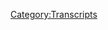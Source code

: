 {{DEFAULTSORT:
    #_TRANSCRIPT_0814:June 1, 2023
}}{{Transcript
    | title         = [[814: June 1, 2023]]
    | caption       = [https://knowledgefight.libsyn.com/814-june-1-2023 Listen to this episode on Libsyn]
    | episodeNumber = [[814: June 1, 2023|814]]
    | length        = 01:33:21
}}

{{MessageBox
    | header     = Warning: Bot Generated Content
    | text       = This transcript was automatically generated by transcription software and likely contains many mistakes and misattributions. Please check the audio for definitive quotes, attribution, and context.
    | image      = N3yvass4myg91.webp
    | imagewidth = 50px
    | id         = warning
}}

{{TranscriptBlock
    | name      = Alex Jones
    | timestamp = 00:00:04.000
    | text      = Red Alert. Red alert. Red alert. Red Alert
}}

{{TranscriptBlock
    | name      = Theme Song
    | timestamp = 00:00:16.000
    | text      = Damn, Jordan I'm sweating knowledge party.com It's time to pray. I have great respect for knowledge by knowledge. I'm sick of them posing as if they're the good guys Shang V or the bad Dutch knowledge by Dan and Jordan knowledge fight
}}

{{TranscriptBlock
    | name      = Alex Jones
    | timestamp = 00:00:35.000
    | text      = need money Andy and Andy Andy in Kansas, you're on the air. Thanks for holding in color with your knowledge by now, knowledge fight.com
}}

{{TranscriptBlock
    | name      = Dan
    | timestamp = 00:00:58.000
    | text      = Hello, everybody. Welcome back to knowledge, right. I'm Ben. I'm Jordan. We're gonna do like sit around worship at the altar of saline and talk a little bit about Alex Jones. Oh, indeed.
}}

{{TranscriptBlock
    | name      = Jordan
    | timestamp = 00:01:06.000
    | text      = We are Dan Jordan.
}}

{{TranscriptBlock
    | name      = Dan
    | timestamp = 00:01:09.000
    | text      = Bam. Question for you. Mr. brightspot. Why don't you go first?
}}

{{TranscriptBlock
    | name      = Jordan
    | timestamp = 00:01:13.000
    | text      = My brightspot twofold. twofold. First fold. Yeah, Spider Man across the spider verse. Yeah, review. Incredible.
}}

{{TranscriptBlock
    | name      = Dan
    | timestamp = 00:01:21.000
    | text      = I am not surprised to hear this review. I figured that would probably be your take, but I'm glad you enjoyed it.
}}

{{TranscriptBlock
    | name      = Jordan
    | timestamp = 00:01:26.000
    | text      = I enjoyed it. But and when I say incredible I mean they exceeded what I would have called incredible for it because and I mean, before you even go any further with the movie as far as the writing, which is fucking spectacular. It is. Beautiful.
}}

{{TranscriptBlock
    | name      = Dan
    | timestamp = 00:01:43.000
    | text      = Did we get Nick Cage in there? No, I
}}

{{TranscriptBlock
    | name      = Jordan
    | timestamp = 00:01:46.000
    | text      = don't think we get his voice. We do see we do see a little bit of the but I think he'll be in the next you just
}}

{{TranscriptBlock
    | name      = Dan
    | timestamp = 00:01:53.000
    | text      = see a full frontal shot. Just Nick Cave animation but weirdly there's just one. Roger Rabbit style. Just real life.
}}

{{TranscriptBlock
    | name      = Jordan
    | timestamp = 00:02:05.000
    | text      = There is a reference to Spider Man to you. Do you see a Tobey Maguire? Okay. Yeah. But no, it is the artwork is is astonishing. That's great. It is specific to the characters in such a an evocative way that it never feels like it's too on the nose. But it is so right on. You know what I'm saying? Sure. Like, it's so good. And then, as far as the writing goes, it might as well be called Daddy issues the movie so you know, I appreciate it. Yeah, I mean, it's it is literally right there for me.
}}

{{TranscriptBlock
    | name      = Dan
    | timestamp = 00:02:37.000
    | text      = You know, you got Uncle Ben and Aunt Mae. Right. I mean, like there's no Parker. Parents that see.
}}

{{TranscriptBlock
    | name      = Jordan
    | timestamp = 00:02:43.000
    | text      = Peter Parker does not have as parents nor does he have his uncle right only has aunt Mae right. Miles Morales has lost his uncle Rand a. Does he still have both of his parents? Right? Yeah, yeah.
}}

{{TranscriptBlock
    | name      = Dan
    | timestamp = 00:02:57.000
    | text      = I don't I family systems within superheroes are sure it's always complicated. Yeah, most of them are dead. Can't keep track of all this.
}}

{{TranscriptBlock
    | name      = Jordan
    | timestamp = 00:03:03.000
    | text      = But the biggest thing about the story is it's such a great, great, great examination of the this is just how it's done. Versus the well fucking do something different. And it's so good. It's so good.
}}

{{TranscriptBlock
    | name      = Dan
    | timestamp = 00:03:18.000
    | text      = That's great. So good. I repeat that I will watch it. If it's in front of in front of you. I will watch the tombstone first. Yeah, you
}}

{{TranscriptBlock
    | name      = Jordan
    | timestamp = 00:03:24.000
    | text      = do. I'll put that one in front of you. Because it's so good. Yeah. And then my second one is, my wife bought me a brand new hat. At the
}}

{{TranscriptBlock
    | name      = Dan
    | timestamp = 00:03:32.000
    | text      = art crawl. It's I don't mean this in an insulting way. Although this term is sometimes thrown around. disparagingly, it's a little loud.
}}

{{TranscriptBlock
    | name      = Jordan
    | timestamp = 00:03:41.000
    | text      = It is loud. It glows in the dark. Oh, yeah. Flashes of
}}

{{TranscriptBlock
    | name      = Dan
    | timestamp = 00:03:45.000
    | text      = paint on it. You got it. Perhaps you want to show people a picture of yourself in the head in order to because you know, we're talking about something kind of visual.
}}

{{TranscriptBlock
    | name      = Jordan
    | timestamp = 00:03:53.000
    | text      = Yeah, that's true. Um, but it's really nice. It says Be yourself on it. Yeah, it's great. I love the larger
}}

{{TranscriptBlock
    | name      = Dan
    | timestamp = 00:04:00.000
    | text      = thing. Maybe it was done by a kid artist. Because the Be yourself is quite off center.
}}

{{TranscriptBlock
    | name      = Jordan
    | timestamp = 00:04:05.000
    | text      = No, no, that's the idea. It's by 327 gifted designs. So that's who put this together? And it's it's it's nice and it fits well.
}}

{{TranscriptBlock
    | name      = Dan
    | timestamp = 00:04:14.000
    | text      = Are we sure that that isn't 327 gifted designs not like a gifted program at a school? Because
}}

{{TranscriptBlock
    | name      = Jordan
    | timestamp = 00:04:21.000
    | text      = a third second and seventh grade, right.
}}

{{TranscriptBlock
    | name      = Dan
    | timestamp = 00:04:25.000
    | text      = It is a bit off center.
}}

{{TranscriptBlock
    | name      = Jordan
    | timestamp = 00:04:26.000
    | text      = Yeah. Well, you're not wrong. Be yourself is pretty pretty long, though. As far as the size of it,
}}

{{TranscriptBlock
    | name      = Dan
    | timestamp = 00:04:32.000
    | text      = but that's what I'm saying. You have to plan in advance for how many letters there
}}

{{TranscriptBlock
    | name      = Jordan
    | timestamp = 00:04:36.000
    | text      = there is a little bit of the like, Alright, here we go. Start with the B. Oh, no.
}}

{{TranscriptBlock
    | name      = Dan
    | timestamp = 00:04:41.000
    | text      = It's like you've already reached the end of the page. Trying to fit the letters. Yeah. Well, it's a nice hat.
}}

{{TranscriptBlock
    | name      = Jordan
    | timestamp = 00:04:48.000
    | text      = Yes, it is. What's your right spot?
}}

{{TranscriptBlock
    | name      = Dan
    | timestamp = 00:04:50.000
    | text      = My bright spot actually, I want to this isn't my bright spot. But I was thinking about this while you were talking about the spider verse. And that is that I descended down a Spider Man and rabbit hole on the Wikipedia Did you? Yeah, what for? I don't know. I think somehow the words the superior spider man came across my attention as opposed to the Amazing Spider. Yeah. And it was like, you're like
}}

{{TranscriptBlock
    | name      = Jordan
    | timestamp = 00:05:14.000
    | text      = this. I can't hang with this. Why did you change the word? What is this? Yeah, yeah. And
}}

{{TranscriptBlock
    | name      = Dan
    | timestamp = 00:05:19.000
    | text      = then so I looked into it and I read up on how spider man died at the end of the Amazing Spider Man sure series and then Dr. Octopus put his brain into Spider Man's body and decided he was going to be a better Spider Man than Spider Man. I was like, all right. Interesting. I didn't realize that was an entire
}}

{{TranscriptBlock
    | name      = Jordan
    | timestamp = 00:05:38.000
    | text      = plotline. So dakak puts his brain inside
}}

{{TranscriptBlock
    | name      = Dan
    | timestamp = 00:05:42.000
    | text      = Docker aka is dying because of old age and illness and whatever you just did already. Well, no, he figures out a way to change minds with Peter Parker. So Peter Parker's mind goes into his dying body died. Yeah, gotcha. And then he's inside. Spider Man. Yeah, so he was wanting to be a superior Spider Man. And then I lost interest in figuring out where the plot goes from that. Yeah, I wouldn't worry but I was shocked that that happened.
}}

{{TranscriptBlock
    | name      = Jordan
    | timestamp = 00:06:05.000
    | text      = Of all the ways to die. I don't want my to be surprised by waking up inside the body of a dying man and then dying. That's the worst way I can think of to die. Yeah, well, drowning bad. Sure. But I mean, drowning. You're still you're still like, oh, well, I'm 35 I'm having a good time. This didn't work out for me. You know, suddenly being Spider Man and then trapped in the body of a guy with octopus. crap on his back who's dying? That's a bummer.
}}

{{TranscriptBlock
    | name      = Dan
    | timestamp = 00:06:33.000
    | text      = Also, if you have that octopus stuff on your back, it's gotta be tough to lay in a hospital.
}}

{{TranscriptBlock
    | name      = Jordan
    | timestamp = 00:06:38.000
    | text      = Oh my god. They're pissed off at you too. Because they're like, We have to roll you over. And you weigh seven tons.
}}

{{TranscriptBlock
    | name      = Dan
    | timestamp = 00:06:44.000
    | text      = Yeah, it's not. Yeah, I guess it gets it's like it's not even your own death that you're experiencing that we kind of feel like
}}

{{TranscriptBlock
    | name      = Jordan
    | timestamp = 00:06:52.000
    | text      = it's a rip off. Yeah, you got your life stolen from you in an unfortunate way. Yeah.
}}

{{TranscriptBlock
    | name      = Dan
    | timestamp = 00:06:58.000
    | text      = So by brightspot. I am working on the to the 2004 episode for later. Present day episode today. We have a 2004 episode coming up that I discovered something very exciting. Okay. So that's my bright spot.
}}

{{TranscriptBlock
    | name      = Jordan
    | timestamp = 00:07:12.000
    | text      = All right, teasing. And teasing is the bright spot.
}}

{{TranscriptBlock
    | name      = Dan
    | timestamp = 00:07:15.000
    | text      = It's somebody who we have a lot of people ask for updates on pretty regularly. What?
}}

{{TranscriptBlock
    | name      = Jordan
    | timestamp = 00:07:23.000
    | text      = I think I know Do you
}}

{{TranscriptBlock
    | name      = Dan
    | timestamp = 00:07:25.000
    | text      = maybe what do you think it is?
}}

{{TranscriptBlock
    | name      = Jordan
    | timestamp = 00:07:28.000
    | text      = I think it's pathetic. No. Oh, damn it.
}}

{{TranscriptBlock
    | name      = Dan
    | timestamp = 00:07:31.000
    | text      = I feel like now I should just say well, I found the first appearance of don de Grand Prix. Yeah.
}}

{{TranscriptBlock
    | name      = Jordan
    | timestamp = 00:07:38.000
    | text      = Oh, my God. Dundee Grand Prix. Yeah, he's alive. Oh, that should give
}}

{{TranscriptBlock
    | name      = Dan
    | timestamp = 00:07:47.000
    | text      = you an indication of how life is going. That's my brain
}}

{{TranscriptBlock
    | name      = Jordan
    | timestamp = 00:07:52.000
    | text      = thinks there are worse things.
}}

{{TranscriptBlock
    | name      = Dan
    | timestamp = 00:07:56.000
    | text      = So we have a present day episode to go over today. All right. All right.
}}

{{TranscriptBlock
    | name      = Jordan
    | timestamp = 00:07:59.000
    | text      = Are we in the hotel room? We
}}

{{TranscriptBlock
    | name      = Dan
    | timestamp = 00:08:00.000
    | text      = are still in the hotel right guy? Guess what? Geo located the hotel. So we'll talk about that. Actually, Alex DOCSIS himself. So it doesn't really matter. Yeah, I found that where he is okay. And we'll talk about all this business. But before we do, let's take a little moment to say hello to somebody who wants Oh, that's a great idea. So first MADI and DC thank you so much. You are now policy walk.
}}

{{TranscriptBlock
    | name      = Alex Jones
    | timestamp = 00:08:22.000
    | text      = I'm a policy wonk.
}}

{{TranscriptBlock
    | name      = Dan
    | timestamp = 00:08:23.000
    | text      = Thank you very much. Next Giuseppe peperoni MFA. Thank you so much. You're on our policy walk.
}}

{{TranscriptBlock
    | name      = Alex Jones
    | timestamp = 00:08:29.000
    | text      = I'm a policy wonk.
}}

{{TranscriptBlock
    | name      = Jordan
    | timestamp = 00:08:30.000
    | text      = Thank you very much.
}}

{{TranscriptBlock
    | name      = Dan
    | timestamp = 00:08:31.000
    | text      = Next actual door. Thank you so much. You are now policy walk.
}}

{{TranscriptBlock
    | name      = Alex Jones
    | timestamp = 00:08:34.000
    | text      = I'm a policy wonk.
}}

{{TranscriptBlock
    | name      = Jordan
    | timestamp = 00:08:35.000
    | text      = Thank you very much.
}}

{{TranscriptBlock
    | name      = Dan
    | timestamp = 00:08:37.000
    | text      = Next Happy Birthday. Merry Christmas. And all hail at skull asteroid on Instagram. Thank you so much. We're now policy Wong.
}}

{{TranscriptBlock
    | name      = Alex Jones
    | timestamp = 00:08:43.000
    | text      = I'm a policy wonk. Thank
}}

{{TranscriptBlock
    | name      = Jordan
    | timestamp = 00:08:44.000
    | text      = you very much. Hey, I like that I like that double up because you you never know if we're going to be near your birthday or near Christmas. No, I like it.
}}

{{TranscriptBlock
    | name      = Dan
    | timestamp = 00:08:54.000
    | text      = And whenever Alex mentions New Zealand, it makes my dreamy less creamy. Thank you so much. You are now policy walk.
}}

{{TranscriptBlock
    | name      = Alex Jones
    | timestamp = 00:09:00.000
    | text      = I'm a policy wonk.
}}

{{TranscriptBlock
    | name      = Jordan
    | timestamp = 00:09:01.000
    | text      = Thank you very much. Thank
}}

{{TranscriptBlock
    | name      = Dan
    | timestamp = 00:09:02.000
    | text      = you and we got to take for granted the mix. Jordan Sue, thank you so much to Congratulations, Mike and Jess on your Hobbit wedding. Thank you so much. You are now a technocrat
}}

{{TranscriptBlock
    | name      = Alex Jones
    | timestamp = 00:09:10.000
    | text      = I'm a policy wonk. Telling you brilliant someone someone sodomized sent me a bucket of poop daddy sharp. Jar Jar Binks has a Caribbean black action. He's a loser little little teeny baby. I don't want to hate black people. I renounce Jesus Christ
}}

{{TranscriptBlock
    | name      = Jordan
    | timestamp = 00:09:30.000
    | text      = like it's about as Thank you very much. You shouldn't
}}

{{TranscriptBlock
    | name      = Dan
    | timestamp = 00:09:32.000
    | text      = know what it wasn't genic I would not spoil that. I know in a bright spot.
}}

{{TranscriptBlock
    | name      = Jordan
    | timestamp = 00:09:37.000
    | text      = No, but I just got excited. Yeah, I don't know if you know this, but I have a penchant for Excite. Here's
}}

{{TranscriptBlock
    | name      = Dan
    | timestamp = 00:09:44.000
    | text      = the thing. I was sitting around trying to figure out a way to explain it. Yeah, like someone who often there's updates about you know, the running joke of a house to underground brewery doing
}}

{{TranscriptBlock
    | name      = Jordan
    | timestamp = 00:09:56.000
    | text      = yeah, there's no way to do it because the running joke is so specific,
}}

{{TranscriptBlock
    | name      = Dan
    | timestamp = 00:10:00.000
    | text      = there's no way for me to, like tease that out of you or evoke you to say how he's gone to Grand Prix.
}}

{{TranscriptBlock
    | name      = Jordan
    | timestamp = 00:10:06.000
    | text      = Right? Without kind of given up the game and then it's less fun.
}}

{{TranscriptBlock
    | name      = Dan
    | timestamp = 00:10:10.000
    | text      = Yeah, yeah. And I stepped in it. I'll be honest. Yeah, you're
}}

{{TranscriptBlock
    | name      = Jordan
    | timestamp = 00:10:13.000
    | text      = great. You did. You did great.
}}

{{TranscriptBlock
    | name      = Dan
    | timestamp = 00:10:14.000
    | text      = Now. All right, thanks. So we start off. Okay. Alex is not on the first half hour of the show. On this. This episode. This is June 1, Thursday's show.
}}

{{TranscriptBlock
    | name      = Jordan
    | timestamp = 00:10:25.000
    | text      = Did you find out if the hotel is a gym? Was he in the gym? I guarantee
}}

{{TranscriptBlock
    | name      = Dan
    | timestamp = 00:10:28.000
    | text      = he was not at the gym. Unless the gym was code for the bar. I don't think Alex is going to the gym, ever. And that's not to say, you know, not body shaming the man. I just don't think he has a lot of discipline or interest in his health. Yeah, that sounds right. Um, but he shows up about half an hour in and he explains that he's on vacation. Sure, cool. You're fucking jet. Because there's more going on to this vacation than you might imagine. All right, all right.
}}

{{TranscriptBlock
    | name      = Alex Jones
    | timestamp = 00:10:59.000
    | text      = I decided to take a family vacation for a week and a half. And I decided to take a vacation in a place right conduct an investigation of the globalist building bunkers. The white dot about for a long time and broke about 1670 years ago, I'm sorry, what has been accelerated since then. And so I ended up extending my, quote, workstation, three days, until tomorrow, what do I do back in Texas on Tuesday, show that he gets more contacts and just browse safety of information. It's already been transmitted Infowars. And so anything happens to me, that information will still get out. But in the interest of safety. I'm gonna go ahead today at the bottom of the next hour and releases information now.
}}

{{TranscriptBlock
    | name      = Dan
    | timestamp = 00:11:52.000
    | text      = Nothing's gonna happen to you dumbed down
}}

{{TranscriptBlock
    | name      = Jordan
    | timestamp = 00:11:54.000
    | text      = interest of safety. Yeah, so
}}

{{TranscriptBlock
    | name      = Dan
    | timestamp = 00:11:56.000
    | text      = when Alex said that he was investigating globalist bunkers. Sure. That tells you that it's either in Hawaii or New Zealand, because those are the places that Alex always talks about. And it's in Hawaii. Yeah, he's, he's in Hawaii, of course. And the information that he has transmitted or the only thing that he reveals is a picture allegedly, that he took from an helicopter of Mark Zuckerberg house. Yeah, that sounds me stalking Mark Zuckerberg. That
}}

{{TranscriptBlock
    | name      = Jordan
    | timestamp = 00:12:22.000
    | text      = sounds right. That sounds right. He took a very lovely helicopter ride with his family. Nothing got a picture of Bill Gates's house or whatever, Mark Zuckerberg house or whatever. Yeah, pretend. And he's just like, wow, see work. Keishon. Yeah,
}}

{{TranscriptBlock
    | name      = Dan
    | timestamp = 00:12:37.000
    | text      = there are two semi cylindrical buildings that that are in this picture. Allegedly. Somewhat silo ish. No, no, no, like, half circle. Okay. On the on the ground. Now. I think I might cylindrical might have been the wrong word. But so yeah, it's just that you can't really tell anything from it. It's very uninteresting. But apparently, this is like us, you might die for taking this picture. I think if I had to guess, yeah. You might be able to write off a family vacation if you pretend it's work related. Second, you might be able to convince the bankruptcy court to let your business pay for this if work related as opposed to I want to go to fucking Hawaii with my family for two weeks. Yeah.
}}

{{TranscriptBlock
    | name      = Jordan
    | timestamp = 00:13:28.000
    | text      = Yeah, I want to I want to just make sure that everybody at the bankruptcy court knows that they are doing a bad job when they're terrible at what they do. And they should be embarrassed for
}}

{{TranscriptBlock
    | name      = Dan
    | timestamp = 00:13:39.000
    | text      = themselves or circle back on this one, because this you might want to reinvestigate if Alex used funds that he shouldn't have to take this, obviously, I mean, 10s of 1000s of dollars to probably take a family vacation for two weeks to kawaii
}}

{{TranscriptBlock
    | name      = Jordan
    | timestamp = 00:13:57.000
    | text      = yep, yep, yep, yep, yep. Yep, yep. Yep. Yep. GoFundMe for Erica Lafferty. Everyone at the bankruptcy court. Go fuck yourselves.
}}

{{TranscriptBlock
    | name      = Dan
    | timestamp = 00:14:05.000
    | text      = So look, if Alex is investigating something serious, but he's not. Yeah. But if he is what he's investigating is terrifying. Yeah. We're talking about underground cities. Yeah, we're talking about robots. Okay. All right. I should say Alex is talking about
}}

{{TranscriptBlock
    | name      = Jordan
    | timestamp = 00:14:23.000
    | text      = Hold on. Now. I'm gonna ask you this question before we get there. If Zuckerberg goes deep enough, will he meet the Nazis in Antarctica? Underneath the Do you know what I'm saying? I
}}

{{TranscriptBlock
    | name      = Dan
    | timestamp = 00:14:34.000
    | text      = don't know about angles. That's a good point. Yeah.
}}

{{TranscriptBlock
    | name      = Jordan
    | timestamp = 00:14:38.000
    | text      = I don't know how the earth works.
}}

{{TranscriptBlock
    | name      = Dan
    | timestamp = 00:14:39.000
    | text      = Yeah, I don't know where each is situated. Yeah, I know that if he digs keeps going down, he'll get to China, because that's everybody everywhere. Everywhere. If you dig down, it's
}}

{{TranscriptBlock
    | name      = Jordan
    | timestamp = 00:14:50.000
    | text      = gonna get to the mantle and it's gonna be really tough. I mean, it's just molten rock. You're not going to be able to I don't know if the mantle is molten. One of them is molten rock. Sure.
}}

{{TranscriptBlock
    | name      = Dan
    | timestamp = 00:14:57.000
    | text      = Yeah. You're not a geologist and neither As Alex, that's true, but look, there's there's bases and robots
}}

{{TranscriptBlock
    | name      = Alex Jones
    | timestamp = 00:15:04.000
    | text      = have been on the ground. And not just Mark Zuckerberg, but others. More than 20 of them are building underground bunkers in kawaii Hawaii. interviewed the construction people have talked to you more than 15 different individuals including, well, I'm not gonna give away too much I don't want to get in trouble. They all had to sign NDA non disclosure agreements, but what they believe is going on his criminal or great public interest. But what you're gonna hear at the bottom tower is something out of a James Bond movie. Okay, literally, or something that Hollywood really loves to throw in your face. But yeah, they love basically the first Incredibles, underground sub bases giant robots, man inside of the giant robots and submarine base.
}}

{{TranscriptBlock
    | name      = Dan
    | timestamp = 00:16:14.000
    | text      = Okay, all right. All right. Alex is investigating hollowed out volcanoes with submarine bases and giant robots. And the first Incredibles movie is real. Yeah,
}}

{{TranscriptBlock
    | name      = Jordan
    | timestamp = 00:16:23.000
    | text      = yep. Yep. So, I mean, listen, I know that, you know, like Peter Thiel. That monster, he's trying to escape.
}}

{{TranscriptBlock
    | name      = Dan
    | timestamp = 00:16:35.000
    | text      = You know, it's like a house in New Zealand, doing the thing you know, and it's a he's
}}

{{TranscriptBlock
    | name      = Jordan
    | timestamp = 00:16:39.000
    | text      = probably doing some bunker related shit. He's a billionaire. He's probably bored more than anything else. Right?
}}

{{TranscriptBlock
    | name      = Dan
    | timestamp = 00:16:45.000
    | text      = Some of that stuff is honestly not that crazy. Now. Granted, I think that the like, there's a lot of back when 2012 was happening. There was a lot of like, real scammy bunker type stuff, like, get your bed in this timeshare bunker or whatever. Right? You know, there's a lot of that mentality. And I think it's misguided. In the same way that a lot of like prepping is pretty extreme in the sense that it's like, okay, this is about something else for you. Right? But at the same time, you know, having a little bit of food set aside totally, in the case of some kind of a natural disaster or whatever. That's, that's normal, and having a little bit of a bunker. Maybe that's the rich version of that.
}}

{{TranscriptBlock
    | name      = Jordan
    | timestamp = 00:17:28.000
    | text      = I mean, I'm telling you that in the 50s or 60s people were like a fucking fallout shelters. Were getting nuked at any moment. I'm assuming that a billionaires bunker is essentially a fallout shelter but super nice. You know? I
}}

{{TranscriptBlock
    | name      = Dan
    | timestamp = 00:17:42.000
    | text      = mean, what do you what's the difference between a man cave and a Batcave? You know, not much. Yeah, if you're a billionaire. What are you gonna do make a Batcave?
}}

{{TranscriptBlock
    | name      = Jordan
    | timestamp = 00:17:50.000
    | text      = I mean, I guess I guess more more more mental illness and yeah,
}}

{{TranscriptBlock
    | name      = Dan
    | timestamp = 00:17:56.000
    | text      = I don't know. Yeah, I know. I know. One thing. Yeah. Alex is talking shit. Yeah,
}}

{{TranscriptBlock
    | name      = Jordan
    | timestamp = 00:18:02.000
    | text      = I almost forgot that we are trying to deal with actual Yeah,
}}

{{TranscriptBlock
    | name      = Dan
    | timestamp = 00:18:06.000
    | text      = there are there's some there's some kind of a real thing. And some of it. It strikes the ear as a little bit, you know, inappropriate and fucked up as much as there are like rich people who are, you know, setting up these elaborate estates? Yeah. And, you know, whether it's a New Zealand or Mark Zuckerberg on the north shore of Hawaii, you know, it's, you know, whoever it is, you know, buying up a lot of this property is maybe disrespectful to the local people that live there and have lived there for a long time. Yeah. But what was the outside of like, a critique of, you know, buying all this land? What what do you what? What complaint Do you really have? I mean, Alex shouldn't have any leg to stand on. And that's why he has to make up giant robots. Yeah.
}}

{{TranscriptBlock
    | name      = Jordan
    | timestamp = 00:19:00.000
    | text      = I want a giant robot.
}}

{{TranscriptBlock
    | name      = Dan
    | timestamp = 00:19:01.000
    | text      = You want like a
}}

{{TranscriptBlock
    | name      = Jordan
    | timestamp = 00:19:05.000
    | text      = Gundam Gundam Wing all the way I want? Yeah, I gotta have I gotta have laser sword. Which is a lightsaber. But apparently 1000. I love that they can make laser swords for giant robots. At scale at scale. Would
}}

{{TranscriptBlock
    | name      = Dan
    | timestamp = 00:19:19.000
    | text      = you be a Power Ranger if asked? No,
}}

{{TranscriptBlock
    | name      = Jordan
    | timestamp = 00:19:23.000
    | text      = no. Too much responsibility. Okay, too much responsibility. You're
}}

{{TranscriptBlock
    | name      = Dan
    | timestamp = 00:19:28.000
    | text      = you are just somebody who wants to be capricious.
}}

{{TranscriptBlock
    | name      = Jordan
    | timestamp = 00:19:32.000
    | text      = Why would you not? With great power comes a lot more fun.
}}

{{TranscriptBlock
    | name      = Dan
    | timestamp = 00:19:41.000
    | text      = That's interesting to me. Yeah. If someone legitimately came up to you and asked, Would you like to be a Power Ranger? I'd say no,
}}

{{TranscriptBlock
    | name      = Jordan
    | timestamp = 00:19:47.000
    | text      = absolutely not. Do you see what they have to do all the time? The also there's a space guy in a tube. I'm going off original American Power Rangers, you know? Yeah, of course. And I mean, it's just rough. Do
}}

{{TranscriptBlock
    | name      = Dan
    | timestamp = 00:20:00.000
    | text      = you always they always succeed? Sure, sure you have good friends.
}}

{{TranscriptBlock
    | name      = Jordan
    | timestamp = 00:20:04.000
    | text      = Can you succeed if the fight never ends? Can you succeed if you are constantly fighting the same people over and over and over again in an endless loop of pointless violence?
}}

{{TranscriptBlock
    | name      = Dan
    | timestamp = 00:20:16.000
    | text      = I mean, we're figuring that out right now. Sort of. It's very good point. I would probably be a Power Ranger. Okay, fine. So, look, we got combat robots. This is the I just found this to be delightful. As they like if I'm listening to Alex in a hotel room, if he's going to fantasize about hollowed out volcano bases with giant robots. Yeah, thank you. Yeah, we're gonna have fun at least it's not hateful. Yes, just it's just great. Some dumb fantasy.
}}

{{TranscriptBlock
    | name      = Alex Jones
    | timestamp = 00:20:46.000
    | text      = Why on kawaii Hawaii, are there at least 20 billionaires associated with Zuckerberg, all building underground tunnels interconnected around his property with a secret submarine base being built? And why are there 20 foot combat robots there? Well, because in the future, trust troops or citizens or people he's paid to protect it. He's got armies of high tech weaponized drones. A huge security force. If you even try to walk on the beach because under federal and state law, up to the waterline, the beaches public in Hawaii, taping in Texas and in Florida. He's trying to block that off. He's got drones, paramilitary troops, your boat even gets up close to it. You're on the ground. There's only bubbled giant buildings at the size of football stadiums. With all the secret construction going on. His giant house looks like an ant next nice, big dome. The only one is really solid now. I shall say next. Our music I'm playing around here, folks. I got it all right here. You're playing
}}

{{TranscriptBlock
    | name      = Dan
    | timestamp = 00:21:58.000
    | text      = around. Yeah, he's playing around. The I don't know the extent to which any of this is true. But I would say that Mark Zuckerberg is somebody who a lot of people would want to kill, and he's a target for a lot of people. The idea of him having drones that monitor the waterfront of his property. I don't think that's that weird. Sure. I think to not do so might be irresponsible for his own, like security. Sure. I think
}}

{{TranscriptBlock
    | name      = Jordan
    | timestamp = 00:22:24.000
    | text      = that if you've lived your life in such a way that you require drones to monitor your vast properties. You're a bad person on the inside.
}}

{{TranscriptBlock
    | name      = Dan
    | timestamp = 00:22:33.000
    | text      = Hey, don't disagree. Yeah. That is a larger solution to the problem. Don't get yourself into a position where you need drones to protect your security right now. But we're already here. We can't really settle that right at this point. So for him, that makes sense. I don't think he has 20 foot combat robots, right?
}}

{{TranscriptBlock
    | name      = Jordan
    | timestamp = 00:22:55.000
    | text      = I don't know. But it's like billionaires are just so shitty rowset shitty people. Why just build a house with all kinds of hidden doors and shit. That's the most fun. I just want. I just want a wall of books that opens up into a secret room. Sure. That's all I need
}}

{{TranscriptBlock
    | name      = Dan
    | timestamp = 00:23:11.000
    | text      = a guarantee. Every billionaires house has that. Because it's fun. It's so fun, right? It's so fun. The combat robots thing. I just want to deal with this. This is just the Alex's fantasies that have to do with things like unintended consequences and his ideas that he he goes on and on about about how once the globalists are in the readout, their security will turn on them, because we have patriots embedded with them. And he talks about this all the time. And so now, the way he's reporting on Zuckerbergs Ridout situation is like yeah, he has these 20 foot combat robots because he knows that we're he can't trust people once the shit goes off. He's just molding the way he's talking about this story to match what the globalist would do in response to his fantasy.
}}

{{TranscriptBlock
    | name      = Jordan
    | timestamp = 00:24:03.000
    | text      = Right, right. Essentially, this is what you would I mean, the only it was it would be what he would force you to have to do. You have no other choice but to make giant robots 20
}}

{{TranscriptBlock
    | name      = Dan
    | timestamp = 00:24:11.000
    | text      = foot combat robots interconnected tunnel mazes?
}}

{{TranscriptBlock
    | name      = Jordan
    | timestamp = 00:24:14.000
    | text      = I asked you are we talking Max? Are we talking like humanoid?
}}

{{TranscriptBlock
    | name      = Dan
    | timestamp = 00:24:19.000
    | text      = It's good question. We don't get into that. But I do think he has a submarine. Okay. I think I think that that's not secret, though. Right? Like he because he like goes from his house to his yacht. Yeah, you know, and he's not going to just do that on a little boat, or whatever. I think he does take a submarine to his gods and stuff like that. But I yeah,
}}

{{TranscriptBlock
    | name      = Jordan
    | timestamp = 00:24:41.000
    | text      = that's you gotta get shot out of the knee. You gotta get shot into the sun. Sorry, screw you. Fuck you. Zero sympathy.
}}

{{TranscriptBlock
    | name      = Dan
    | timestamp = 00:24:47.000
    | text      = Ha. Wow. Fuck you. Okay, yeah. So Alex is going to release his proof. And again, it's just a grainy photo that shows really nothing I guess maybe he's got more stuff from the helicopter to Infowars. But at the point of doing this episode, he has the really nothing to show for it except probably a huge bill for hotel that he stayed Yeah.
}}

{{TranscriptBlock
    | name      = Alex Jones
    | timestamp = 00:25:14.000
    | text      = So coming up at the bottom of the hour and a very important, informative guest joining us, I'm going to lay out the basis what we discovered about Mark Zuckerberg. When I get back to Austin tomorrow, I'm going to work in the next week or so putting the video the research information together can't wait. But that was happening. And when I cover this by the next hour, I would remind me to write some notes here. A suicide of the dog start talking about this right now is from a gut level. It was like like I'm back. I'm gonna do it now that we'll get more details and flesh out the reports after this is security issue. Not that remind me to remind folks, we pull up the articles about the dangerous individuals list put out three years ago. But two years after our first banning the 12 people were on myself. Paul Watson Gavin McInnes. Louis Farrakhan well, people, a few others. That mentioned Paul Watson, yeah, he was on there. Saying, these are dangerous individuals, so you're allowed to not just stop bad about them. And pull back law articles about it, you're allowed to call for violence against them, and organized violence. Now, that was totally illegal. That's where the left wants to go. Next. We know the ADL wrote these guidelines for organizing violence against us. That's where this always leads.
}}

{{TranscriptBlock
    | name      = Dan
    | timestamp = 00:26:38.000
    | text      = Yeah. So the ADL had back in the day, they convinced Facebook to allow organizing violence against Alex and all conservatives as as the storyline dovetails into,
}}

{{TranscriptBlock
    | name      = Jordan
    | timestamp = 00:26:51.000
    | text      = I mean, I'm gonna be honest with you, I just don't think the ADL has the type of budget for the amount of stuff that Alex is giving them. Do you know what I'm saying?
}}

{{TranscriptBlock
    | name      = Dan
    | timestamp = 00:27:00.000
    | text      = Well, I mean, they spent so much of their budget on 20 foot combat robots, following us volcanoes.
}}

{{TranscriptBlock
    | name      = Jordan
    | timestamp = 00:27:06.000
    | text      = Oh, not to mention, they're still paying off all the infiltration for the Patriot front and that kind of, yeah, yep. That's it. That was a huge loan. Goldman Sachs.
}}

{{TranscriptBlock
    | name      = Dan
    | timestamp = 00:27:16.000
    | text      = So none of this none. There's a kernel of truth behind this. And that is that Alex and all these people were on a dangerous individuals list should that Facebook treated in particular ways? Now the idea of being like, yeah, you can organize violence against them. Not necessarily the case. But Alex can't find the article and it becomes like, it becomes this. This this white whale that he's chasing. Throughout the the episode keep an
}}

{{TranscriptBlock
    | name      = Alex Jones
    | timestamp = 00:27:48.000
    | text      = eye on Pepperberg pull back. The call for organized violence against which is criminal mafia racketeering. I'm not joking. You're in a new viewer or listener, this, this really happened. There were articles about Assange, has they gone too far gone and organized violence against Alex Jones, Louis Farrakhan. gathered a secret blacklist of vendors, individuals and organizations, but then it goes on guys that there's like headlines letting Guardian you name it, where it call, it shows that that's what I'm gonna cover next door as you guys can find it. Where it actually calls for violence, as you may call for violence or organized violence. It's the 12 people, because we're not just covering their dangerous individuals list. The fact that exists, we're covering the first 12 put on it with their rules saying they were allowed to call for violence against us. There it is, Facebook mandated individuals Fabray speech, it was a double meaning. But that's AP but the real issue was is that in Boston wrote about it. It's what infowars.com prefix on the planet with the rules where they pulled them saying are allowed to call for violence against us. This sounds crazy. It's real.
}}

{{TranscriptBlock
    | name      = Dan
    | timestamp = 00:28:59.000
    | text      = So you can't find it. Sure. He continues to not be able to find it. And then rob do finds it, although Rob do doesn't work there anymore. It's very confusing, okay. But we'll get to that when when he gets to it. Okay. For now, it's just, Hey, man, they said that they could do all this violence against us. And it's the ADL, the ADL was behind it
}}

{{TranscriptBlock
    | name      = Alex Jones
    | timestamp = 00:29:20.000
    | text      = was bad as Luxembourg is. He said, No, we are not going to call for organized violence. If someone and the ADL then a year later had a big meeting on TV with a spokesman. And they said we want to put Zuckerberg in prison because he doesn't agree with organizing violence. Costello shown literally, please, you probably got to pull this together and report it's kind of important, because what they kind of did to us. That was the first part of the apple. Now they're rolling it out and if everybody
}}

{{TranscriptBlock
    | name      = Dan
    | timestamp = 00:29:54.000
    | text      = so if you follow the plotline, the ABO came up with this plot too. who, you know, allow organizing violence against Alex on Facebook? Sure. And it got put in place, right? And then Zuckerberg was like, No, I can't do this. I can't do this. So he changed the policy. And then the ADL had a big meeting that they organized on television with Sacha Baron Cohen, where he was like, We got to find one Fox Zuckerberg, because you won't let us organize violence against Alex Jones. That's, yeah, so that's the storyline. It's not true in any sense of the word. But fun, I guess. Yeah.
}}

{{TranscriptBlock
    | name      = Jordan
    | timestamp = 00:30:33.000
    | text      = I feel like a good trivia question for a very specific audience would be what list was both Louis Farrakhan and Paul Joseph Watson on at the same time, Maxim's
}}

{{TranscriptBlock
    | name      = Dan
    | timestamp = 00:30:45.000
    | text      = Hot 100. incorrect, but close. So Alex talks about some other subjects while he waits for someone to find him this article, and turns out the Democratic primary in his mind, oh, my God, and
}}

{{TranscriptBlock
    | name      = Alex Jones
    | timestamp = 00:31:01.000
    | text      = the actual number was 67% of Americans believe Biden has committed crimes impeachable offenses in the next mainland poll. It's actually much higher. And of course, he's only got like, 30% approval rating a Democratic Party, but in many polls, he's in a dead heat with Robert F. Kennedy, Jr. Or another polls. Kennedy is like 510 points behind that, sir. I've heard of Kennedy one hurt nominee, if he's allowed to be in the debates, and he wasn't extensive. Very smart, right guy to bat. His voice is shot. My voice has shot too. It's about content. Not even delivered. It's about the actual goods. The actual policies.
}}

{{TranscriptBlock
    | name      = Dan
    | timestamp = 00:31:39.000
    | text      = I always wonder why he throws quotes in various places. Yeah. Makes no sense. No, not how it's quote to deliver.
}}

{{TranscriptBlock
    | name      = Jordan
    | timestamp = 00:31:46.000
    | text      = I mean, it's it is and then like, so cold, like, no, no, that's the wrong use of so called. That's just what it's it's called that. Yeah,
}}

{{TranscriptBlock
    | name      = Dan
    | timestamp = 00:31:55.000
    | text      = he has these sort of ticks. Yeah, throws in it's very strange and it's inexplicable. So Robert F. Kennedy Jr's polling like that. That's nonsense.
}}

{{TranscriptBlock
    | name      = Jordan
    | timestamp = 00:32:08.000
    | text      = I think. I think Listen, I don't think we can organize this country around any guiding principle right now like that. We're too, too divided on you know, everybody wants to fight about stuff. Yeah. Here's what I think we need to do as a society. Okay. Just refuse to click on any election links until three weeks before the election. I
}}

{{TranscriptBlock
    | name      = Dan
    | timestamp = 00:32:27.000
    | text      = refuse. Now, there's too much money that people make from na.
}}

{{TranscriptBlock
    | name      = Jordan
    | timestamp = 00:32:32.000
    | text      = But people just the people need to just refuse and that if journalists all want to read their same bullshit, they can do that together. But we can't let this happen anymore. I
}}

{{TranscriptBlock
    | name      = Dan
    | timestamp = 00:32:41.000
    | text      = understand. I think it would be healthier, but more than a year away. I don't leave me alone. Dude, I'm with you. You're never gonna be able to implement. We need to come together. So the latest poll had Biden at 62%. In the primary, yeah. Kennedy at 12. Kennedy's at 12. Yeah, that's too high. Yeah, the numbers wobble around, but he's somewhere around 10. Generally Sure. Sure. He's beating Marianne Williamson. And I'll say that oh, wow. So yeah, nowhere near Biden. I believe. They've even done some polling of like, who you would want if Biden isn't running, and he's not even winning those know.
}}

{{TranscriptBlock
    | name      = Jordan
    | timestamp = 00:33:16.000
    | text      = So. Ah, oh, boy.
}}

{{TranscriptBlock
    | name      = Dan
    | timestamp = 00:33:20.000
    | text      = Yeah. But it's fun to pump this stuff up. Yeah. And pretend that you are way more close to winning, because then then you could have Trump versus Robert Kennedy Jr. It's a win win, baby.
}}

{{TranscriptBlock
    | name      = Jordan
    | timestamp = 00:33:33.000
    | text      = Just just just, I mean, fine. Fine. I want to see it. That's what I want to see. Now. I've given up
}}

{{TranscriptBlock
    | name      = Dan
    | timestamp = 00:33:42.000
    | text      = on this, honestly. I mean, I think there'll be a nightmare, and I don't want it to come to pass. But the debate between Trump RFK Jr. Would be wild,
}}

{{TranscriptBlock
    | name      = Jordan
    | timestamp = 00:33:51.000
    | text      = it would be the most ridiculous collection of sound because
}}

{{TranscriptBlock
    | name      = Dan
    | timestamp = 00:33:56.000
    | text      = people value each other over here. Yeah. And then Trump would be defending his vac stove
}}

{{TranscriptBlock
    | name      = Jordan
    | timestamp = 00:34:03.000
    | text      = defending and trying to be anti Vax at the same time.
}}

{{TranscriptBlock
    | name      = Dan
    | timestamp = 00:34:07.000
    | text      = Oh, Jesus Christ. Yeah, that would be a mindfuck. And I don't want to do it now. So anyway, we still haven't found this article.
}}

{{TranscriptBlock
    | name      = Alex Jones
    | timestamp = 00:34:15.000
    | text      = Oh, good. They found it. I'm glad you guys found it. You guys got 40 minutes to find it. We wrote articles and infowars.com was a big story. Cernovich wrote about it. We had screenshots it was all over AP Reuters you name it. He showed those headlines but you want screenshots of the policies. Call orlimar she'll know how to find it. I love the one guy years ago, who always could find things instantly but he had to move on. In and out he's always pet peeves with me when I did this mortal policy saying you're allowed to call for violence against us. That is so bombshell. Maybe I just will go off here totally fine. I'm not mad. Just because I want but already the bodily anarchical people understand what we're up against you mean the people understand the magnitude of Facebook putting out rules that you're allowed to organize plans to carry out violence against Alex Jones was for our cause. Paul, Joseph Watson, Gavin McInnes, and like, six, seven of Laura Loomer was on there. And then a week later they take it down because of such an incredible, massive backlash. I'll call Paul Watson during the break. I don't know how to pull it up. No big deal. But But yes, guys. I know you got the articles in AP Reuters, about as being that special dangerous persons. Listen, I want the shot of the rules are many instead of Jimmy, maybe I saw him on screen. I wasn't sure. And I want to make a big deal about because I don't want to say claims like CNN, I don't just make a claim. And then in a nutshell, I will show it.
}}

{{TranscriptBlock
    | name      = Jordan
    | timestamp = 00:35:50.000
    | text      = Oh my god. I was
}}

{{TranscriptBlock
    | name      = Dan
    | timestamp = 00:35:52.000
    | text      = just getting mad at the crew. So to get this hotel. Why?
}}

{{TranscriptBlock
    | name      = Jordan
    | timestamp = 00:35:57.000
    | text      = Why? Why are you there? You're the crew.
}}

{{TranscriptBlock
    | name      = Dan
    | timestamp = 00:36:00.000
    | text      = You gotta be pissed.
}}

{{TranscriptBlock
    | name      = Jordan
    | timestamp = 00:36:01.000
    | text      = No way.
}}

{{TranscriptBlock
    | name      = Dan
    | timestamp = 00:36:02.000
    | text      = This whole is over in Hawaii drunk all week and he's just getting mad that you're not pulling up the article that he wants you to pull up.
}}

{{TranscriptBlock
    | name      = Jordan
    | timestamp = 00:36:10.000
    | text      = Now that if you got mad about that you would have too many dreams to work at Infowars they're stoked. They're like, hey, at least he's not drunk yelling at us today. At
}}

{{TranscriptBlock
    | name      = Dan
    | timestamp = 00:36:19.000
    | text      = least he's not in arm swing read exactly. Yeah, at
}}

{{TranscriptBlock
    | name      = Jordan
    | timestamp = 00:36:23.000
    | text      = least if he swings his bottle of Jack around it won't smash me in the fucking face. It's a good day,
}}

{{TranscriptBlock
    | name      = Dan
    | timestamp = 00:36:29.000
    | text      = man. Just a bleak picture though. Yeah, a man in a luxury hotel room mad that the propaganda article they want to put up isn't there? Why are you doing Oh, call Laura Loomer. I'll call Paul Joseph Watson. They'll know what to do. Just give
}}

{{TranscriptBlock
    | name      = Jordan
    | timestamp = 00:36:43.000
    | text      = it up. If you're in a hotel in Hawaii, saying call Laura Loomer. Also, I miss a guy from the past who was apparently really good at googling. That was his old skill. Yeah, he knew how to use key words properly to
}}

{{TranscriptBlock
    | name      = Dan
    | timestamp = 00:36:56.000
    | text      = competent hasn't
}}

{{TranscriptBlock
    | name      = Jordan
    | timestamp = 00:36:59.000
    | text      = had to go other places needed a Googler.
}}

{{TranscriptBlock
    | name      = Dan
    | timestamp = 00:37:02.000
    | text      = Yeah, great. I can't imagine like being an Infowars listener and experiencing Alex be gone for two weeks in Hawaii with his family. See Him Come on and try to pretend to that he was looking for Mark Zuckerberg, how
}}

{{TranscriptBlock
    | name      = Jordan
    | timestamp = 00:37:16.000
    | text      = I know how dare you
}}

{{TranscriptBlock
    | name      = Dan
    | timestamp = 00:37:19.000
    | text      = be like, Oh my god, I knew he was doing something important. Like, I can't imagine that headspace like how does this not pierce the illusion that he's fucking with him?
}}

{{TranscriptBlock
    | name      = Jordan
    | timestamp = 00:37:29.000
    | text      = I mean, I'm just saying that the type of shit Alex is doing on his show would have started the French Revolution. He might just let them eat cake is ridiculous compared to I'm calling Laura Loomer from my luxury hotel in Hawaii so
}}

{{TranscriptBlock
    | name      = Dan
    | timestamp = 00:37:46.000
    | text      = I could trick you more easily.
}}

{{TranscriptBlock
    | name      = Jordan
    | timestamp = 00:37:49.000
    | text      = Get the fuck out here.
}}

{{TranscriptBlock
    | name      = Dan
    | timestamp = 00:37:52.000
    | text      = So that guy who could Google really well isn't the only person that Alex is thinking of from the past. There's another another name that comes up. We're not
}}

{{TranscriptBlock
    | name      = Alex Jones
    | timestamp = 00:38:01.000
    | text      = going to just sit there and ever plan on the FDR, which we have to the state level of attorney generals and others indict and sorrows knows the power of that twice. We tried to control the policy attorney generals, but something like 28 of them are not under his control. And there's 1000s of prosecutors locally. Look what Jim Garrison did in New Orleans by himself almost brought down with each day. Did he show there's more than one way to skin a cat. We have to we have to stop sitting here and hoping that captured criminal organization at the top is gonna fix the country.
}}

{{TranscriptBlock
    | name      = Dan
    | timestamp = 00:38:35.000
    | text      = So do you know Jim Garrison? No. You don't know the name Jim Garrison, not particularly you probably do know who he is just maybe not ringing the bell. He did not almost bring down the deep state. He was a district attorney in New Orleans who conducted a very disjointed investigation into the JFK assassination that ended up proving nothing. Oh, yeah, I was initially he kind of like taken aback that Alex is dropping a specific name. He's been doing that here a little bit. But then I realized that Jim Garrison is who Kevin Costner plays in the movie? JFK? Right. Right. So
}}

{{TranscriptBlock
    | name      = Jordan
    | timestamp = 00:39:04.000
    | text      = it makes sense. It's a movie. Yeah, it's still a movie.
}}

{{TranscriptBlock
    | name      = Dan
    | timestamp = 00:39:06.000
    | text      = I'm almost certain that Alex knows the name because of that movie. It's
}}

{{TranscriptBlock
    | name      = Jordan
    | timestamp = 00:39:09.000
    | text      = back into the left. Yeah. And
}}

{{TranscriptBlock
    | name      = Dan
    | timestamp = 00:39:10.000
    | text      = then I remembered that that movie opens with the Eisenhower farewell speech. And that oh no, so much of this might just be Alex's seen JFK a bunch of
}}

{{TranscriptBlock
    | name      = Jordan
    | timestamp = 00:39:21.000
    | text      = times. We were we were stupid saying that. He's a Bircher at heart. He's just a guy who's watched JFK 10 million times but
}}

{{TranscriptBlock
    | name      = Dan
    | timestamp = 00:39:29.000
    | text      = he also grew up in a burqa household. Yeah, he's
}}

{{TranscriptBlock
    | name      = Jordan
    | timestamp = 00:39:32.000
    | text      = mixing the two together.
}}

{{TranscriptBlock
    | name      = Dan
    | timestamp = 00:39:33.000
    | text      = I'm saying that when you look at specifics from Alex's life, a lot of them trace back to movies. Yeah. And they seem to only be those little very specific from the movie. Yeah, so him pulling out the name Jim Garrison. I suspect it's Oliver Stone related.
}}

{{TranscriptBlock
    | name      = Jordan
    | timestamp = 00:39:51.000
    | text      = It is so it is a weird how it is like sometimes you can be like, Oh, I just know which movies Alex has watched more than 10 times that's just a part of my life now. I just know this oblivion. Yep.
}}

{{TranscriptBlock
    | name      = Dan
    | timestamp = 00:40:05.000
    | text      = Top of the list. Absolutely. So, look, I think that Alex makes a good point in this next clip, and there's a bad point. And that is that he thinks they don't cover their own oppression enough. I'm sorry. Yeah, this might need to be a mic down thing because it's infuriating that Alex is lamenting for two minutes the thing that he does every day
}}

{{TranscriptBlock
    | name      = Jordan
    | timestamp = 00:40:25.000
    | text      = Oh,
}}

{{TranscriptBlock
    | name      = Dan
    | timestamp = 00:40:26.000
    | text      = does he got
}}

{{TranscriptBlock
    | name      = Alex Jones
    | timestamp = 00:40:33.000
    | text      = prepared for the show? On vacation also working, come back tomorrow. It's not the crews fault. When I hit a frustration level, I gotta go off air till I find all the stuff I want. Because I'm not gonna sit here and make claims on air to you. without actually showing it to you. And this is this is part of the paradigm prob, about two weeks ago, came out with Homeland Security. And universities across the country, he's handing out millions and millions of dollars in grants to teach students that all conservatives are terrorists or white supremacist. You see all of those you know about it. And if you look up there, you see Infowars and the right hand corner, right below the Nazis. All right, you got below that a CBN, the Christian Broadcasting Network while they're there, Nazism, Republican Party and Fox News and the American flag and Heritage Foundation, the NRA and the John Birch Society. And so it's all article about that, that there was an invoice you guys got the frustration as is we can ask for Infowars even wrote an article about how we were being attacked. And I'm not mad at the crew. It's the same thing with me. It's like, it's not we can't even we had a website a few years ago. So everything four years old or older, that put the thing like archive, it's all messed up. And so Rob Lee was able to find our articles about us being listed as terrorist, and Facebook's hidden that they can organize assaults on us. And we don't even focus on ourselves enough, the listeners aren't gonna think we're important either. I mean, I'm gonna have my head blown off tomorrow, there probably wouldn't even be an article about it on him. And I'm not mad. I'm just saying, we need to be focused on how serious and dangerous this is. Are we able to find the article two days ago was on the roadmap. Some people who get this, I want to I want to put it up on infowars.com. There it is, by DHS funding University credible claiming Infowars part of right wing Scripps network. It doesn't just say that we're terrorists posse,
}}

{{TranscriptBlock
    | name      = Dan
    | timestamp = 00:42:38.000
    | text      = who? I mean, there's a portrait of a man complaining that his own company doesn't cover their own persecution enough, while sitting in a luxury hotel room in Hawaii.
}}

{{TranscriptBlock
    | name      = Jordan
    | timestamp = 00:42:49.000
    | text      = Yeah. So I need I realized, like, you just sum it up
}}

{{TranscriptBlock
    | name      = Dan
    | timestamp = 00:42:53.000
    | text      = with, well,
}}

{{TranscriptBlock
    | name      = Jordan
    | timestamp = 00:42:55.000
    | text      = I need I need a foley artist, I need a foley artist. Because if I if I expressed myself physically, this place would be trashed, right. So if we have a foley artist who can be like, a soundboard could have a little now not a soundboard. That's I'm not we're not morning Zoo Crew. So you want somebody in a full on foley artist. Okay.
}}

{{TranscriptBlock
    | name      = Dan
    | timestamp = 00:43:15.000
    | text      = All right. You're gonna need to be prepared in advance to know what kind of visceral reactions you're gonna have.
}}

{{TranscriptBlock
    | name      = Jordan
    | timestamp = 00:43:20.000
    | text      = Oh, no, what will happen is we'll get together after the show. And then we'll we'll
}}

{{TranscriptBlock
    | name      = Dan
    | timestamp = 00:43:24.000
    | text      = I'm not doing that kind of editing. All right, fine. Yeah. We're gonna need another employee to fully artists slash editor. Yeah,
}}

{{TranscriptBlock
    | name      = Jordan
    | timestamp = 00:43:31.000
    | text      = absolutely. I don't know. If only we had somebody who was really good at googling. That would be the
}}

{{TranscriptBlock
    | name      = Dan
    | timestamp = 00:43:37.000
    | text      = Yeah, yeah. They don't stick around, though. They just don't. They're just too in demand. Yeah. So this article that Alex is talking about is a misrepresentation of a slide from like the University of Dayton. They had class that they were going to teach that they were applying for a grant for and they had a slide that was taken from somewhere else that involved a pyramid of right wing radicalization. At the bottom. It had like Fox News. John Birch Society. CBN I think I've seen that one. And then the second level was things like the proud boys Info Wars. And then the third is like Nazi Yeah, straight up Nazis, the violent, right, like, organized violence, Nazi type thing. Right. Right. Right. And so yeah, Alex is complaining about that. And how No, they don't cover their own oppression enough. I would say. I generally think he's wrong. Yeah. But at the same time, they're six and a half years late to cover a podcast about him. That's true. They have never covered that.
}}

{{TranscriptBlock
    | name      = Jordan
    | timestamp = 00:44:44.000
    | text      = That is true. So maybe there is a point to be had their their passion. Unfortunately, they cover in incorrect and fantastical ways, as opposed to covering the things that they should be, which is us, spanking them pretty regularly. Like,
}}

{{TranscriptBlock
    | name      = Dan
    | timestamp = 00:45:00.000
    | text      = yeah, you know, so maybe someone is on the crew dropping the ball. Maybe Alex has been telling them to talk about us for a long time. And
}}

{{TranscriptBlock
    | name      = Jordan
    | timestamp = 00:45:09.000
    | text      = you know, who knows?
}}

{{TranscriptBlock
    | name      = Dan
    | timestamp = 00:45:12.000
    | text      = I would say that that that pyramid though when I was looking at it was like, that's pretty fair. You know? Is it is it is like, people at that bottom level, you know, maybe someone who watches Fox News? Sure, they're not too worried about them, but they have the potential to be turned on to ideas that will take them deeper into a bullshit. Well, exactly. Then once you're into the Infowars proud boys level, there's probably not going to be any talking you out of the path that you're on. But maybe you'll stay there. And it's kind of like a preoccupation with these absurd ideas. And you waste a bunch of money and time and energy, you alienate the people around you. And then, you know, on the off chance to go to the third level, there's definitely no talking you down from there. No, and you are now dangerous. Yeah, it should be treated as such. Yeah, but the Info Wars level is like it's still just the second level right?
}}

{{TranscriptBlock
    | name      = Jordan
    | timestamp = 00:46:04.000
    | text      = You're you're most likely at the Info Wars level to bleed your bank account dry as opposed to
}}

{{TranscriptBlock
    | name      = Dan
    | timestamp = 00:46:11.000
    | text      = your most likely to pay Alex's hotel tab. Yeah, and why?
}}

{{TranscriptBlock
    | name      = Jordan
    | timestamp = 00:46:16.000
    | text      = Wow. Boy, who boy, buddy, buddy. Yeah. Hey, buddy.
}}

{{TranscriptBlock
    | name      = Dan
    | timestamp = 00:46:24.000
    | text      = But but it it is it is a little bit rich. To be like, we don't cover our own oppression. But it's one of the primary motivating factors in his world. Yeah,
}}

{{TranscriptBlock
    | name      = Jordan
    | timestamp = 00:46:35.000
    | text      = you know, I mean, it's it's always it's, I feel like the cliche is like, oh, there's no God, etc. Because it distract Baba, Baba. I just feel like if there was an ordered universe, you would not see a train crash in India. And Alex Jones complaining about fucking How terrible his life is in a hotel in Hawaii at the same time. The those can't be simultaneous at the very least because an ordered universe would not allow that. Yeah, it's just not possible. They're simultaneous. That's the problem. You see.
}}

{{TranscriptBlock
    | name      = Dan
    | timestamp = 00:47:10.000
    | text      = So oppressed, and I don't complain about it enough. Another, another, another Muy Thai, please.
}}

{{TranscriptBlock
    | name      = Jordan
    | timestamp = 00:47:16.000
    | text      = Oh, my God. It's tough to breathe sometimes.
}}

{{TranscriptBlock
    | name      = Dan
    | timestamp = 00:47:20.000
    | text      = So Alex has some thoughts about Democrats. And this is pretty gross. Okay, this is but I wanted to keep this in. I wanted to play this because it's important to kind of recognize where Alex is in terms of how universal his accusations are among among Democrats. Yeah. So here, you're gonna get a taste of this. All right. When you
}}

{{TranscriptBlock
    | name      = Alex Jones
    | timestamp = 00:47:41.000
    | text      = see a group of Democrats up on stage at a federal level 80% of Rachel 80% on rape children that as a 10% on stage murder, Joan, that's very conservative. And I stick my soul on that guestimation I'm not saying that rap verbally. Appears merge. And black magic rituals. This is all coming out. UN reports coming out whistleblowers everywhere. I mean, it's just any, any Black Sabbath rituals. That's not just the name of a rock band. Oh, blue, black sound ritual isn't all about it.
}}

{{TranscriptBlock
    | name      = Dan
    | timestamp = 00:48:15.000
    | text      = Okay, so yeah, 80% 10% of Democrats on the federal level are murderers. I mean, murder children, statistically,
}}

{{TranscriptBlock
    | name      = Jordan
    | timestamp = 00:48:25.000
    | text      = that outstrips the total? I mean, that's, yeah. That's what that's just stupid. That's stupid. That's stupid and stupid. Or I would say
}}

{{TranscriptBlock
    | name      = Dan
    | timestamp = 00:48:37.000
    | text      = that if 80% sure of the Democrats elected on federal level, let's say are abusing children. Right. The other 20% are not going to be thrilled about this, you would think I would, I would say that that other 20% is probably going to be screaming bloody murder about
}}

{{TranscriptBlock
    | name      = Jordan
    | timestamp = 00:48:57.000
    | text      = it. They might almost tell somebody about it. Yeah, at the very least one of them. Yeah. Yeah. Because they're excluded from parties, at the very least.
}}

{{TranscriptBlock
    | name      = Dan
    | timestamp = 00:49:06.000
    | text      = And I think that might change their party affiliation.
}}

{{TranscriptBlock
    | name      = Jordan
    | timestamp = 00:49:10.000
    | text      = I should I should I don't know how you could exist as 10% Well, when you know if
}}

{{TranscriptBlock
    | name      = Dan
    | timestamp = 00:49:16.000
    | text      = 10% are murdering children and Black Sabbath rituals, that other 20% That's completely on the outside of these abuse things and yeah, like they would have to be in a situation where Alex is imagining they would be like complacent they're like I'm not into that but you know, to each their win some you
}}

{{TranscriptBlock
    | name      = Jordan
    | timestamp = 00:49:35.000
    | text      = lose some races. This is just part of the game we play in government. That's ridiculous. That is absurd. That is absurd and offensive.
}}

{{TranscriptBlock
    | name      = Dan
    | timestamp = 00:49:43.000
    | text      = Yeah, that's the other thing to the offensiveness of it it's making a mockery of actual child abuse. Yeah. 100 Jason like it's it. It's it's pathetic on a level that is actually destructive. If you were to your soul, it's harmful to the cause that Alex pretend To be championing and caring, you
}}

{{TranscriptBlock
    | name      = Jordan
    | timestamp = 00:50:02.000
    | text      = know, if you're gonna Stake your soul and your soul will be ripped out of your body instantaneously. That's fucking gross, disgusting.
}}

{{TranscriptBlock
    | name      = Dan
    | timestamp = 00:50:08.000
    | text      = If it were possible to stake your soul. Yeah, yeah. And this is actually proof that it is not possible. It
}}

{{TranscriptBlock
    | name      = Jordan
    | timestamp = 00:50:14.000
    | text      = seems like this is the most proof that we can get.
}}

{{TranscriptBlock
    | name      = Dan
    | timestamp = 00:50:17.000
    | text      = Yeah. So nonemployee robbed, who has now found the article that Alex wants.
}}

{{TranscriptBlock
    | name      = Alex Jones
    | timestamp = 00:50:23.000
    | text      = And I don't want to say it's PTSD is not. But it is frustration. But I start remembering that Facebook, the biggest media organization in the world, three and a half, four years ago, didn't next level bans saying you're not allowed to say nice things about Alex Jones, but you are allowed to call for violence against him and organized violence. And again, find the documents shown at the bottom, Dr. Robin came in like 15 minutes. So put that on sprinklers. So So that's what's going on here. That's what's happening. Then we're going to show us the news articles about it. Because I know we wrote articles about it. I know it was all over the news and time. You know what? If we can't find the articles or something happened to him, that was the number one national story. It just shows how we don't write about ourselves. oceanstor new federal policy on violence against conservatives? Yes, yes. Thank you. Bingo. Let's update it. Let's repost the front page. And let's make a big deal about this. Because understand, this is the past, this is the future. This is what they're trying to
}}

{{TranscriptBlock
    | name      = Dan
    | timestamp = 00:51:28.000
    | text      = do. So the headline that Alex has there is naturally from Infowars. And it says quote, new Facebook policy allows violence against conservatives. This is based on an image from a Facebook community standards page that says you can cannot post threats quote, unless the target is an organization or individual covered in the dangerous individuals organizations policy, or is described as having carried out violent crimes or sexual offences wherein criminal slash predator status has been established by media reports, market knowledge of news events, etc. Obviously, this policy was changed and doesn't exist like this anymore. But on the surface, it appears that Alex is exaggerating the story but isn't wrong that they do allow people to post support for violence against him. Sure. Under the surface, however, it's a different picture. The dangerous individuals and organizations list is separated into three tiers. And people are allowed to post about figures and each tier differently. Alex is certainly in tier three, which is the least severe of the groupings, where the first is mostly terrorist organizations. And the second is violent non state entities. The goal of the policy is to not take down threats to folks on this list is you don't want to shutter the speech of somebody who wanted to express outrage at ISIS for exam. Sure, sure. If you consult Metis Transparency Center, you'll find that these tiers are moderated differently. For instance, people in tiers one and two are subject to removal of content that praises them or offers support to them at all. Conversely, tier three folks are just not allowed to use meta products or coordinate on the platform. So Alex is getting a lot of mileage out of the like, yeah, you can threaten ISIS. Sure, sure. Sure, sure. And unfortunately, these like dangerous individuals is too big of an umbrella. Right? The difference between like a tier three and a tier one right are so so different.
}}

{{TranscriptBlock
    | name      = Jordan
    | timestamp = 00:53:17.000
    | text      = Yeah. A tier three is like you're demonetized. And you can't use groups.
}}

{{TranscriptBlock
    | name      = Dan
    | timestamp = 00:53:22.000
    | text      = Yeah, yeah. You can't have an account. Yeah, that's fine. Yeah. Whereas like, if you say something positive about ISIS, they will remove that post. Yeah.
}}

{{TranscriptBlock
    | name      = Jordan
    | timestamp = 00:53:30.000
    | text      = Which is like, I mean, don't say something positive about ISIS.
}}

{{TranscriptBlock
    | name      = Dan
    | timestamp = 00:53:35.000
    | text      = So Alex is basically just taking this thing where you like, like, all the rules that apply to ISIS actually apply to me. Yeah. And that's just not, that's not accurate. Well,
}}

{{TranscriptBlock
    | name      = Jordan
    | timestamp = 00:53:45.000
    | text      = I mean, I suppose they would, if Alex would admit that his organization is equally as bad as ISIS?
}}

{{TranscriptBlock
    | name      = Dan
    | timestamp = 00:53:53.000
    | text      = Well, I don't think anyone would believe that. Or I don't think anyone would be able to argue that sufficiently. That's true. I think personally, this is an unwise strategy for social media monitor moderation, but I don't know what the correct way to do that would be. I just don't know. And that's the reason why I'm glad that I'm not responsible for solving that problem. And I don't think I would ever get myself into that situation. Now. I think that the policy is ineffective, and it seems like it's ripe to be turned against progressive social organizations. So as they usually are, yeah, this is something that is not good. But it's still worth noting that Alex is completely wrong about it. And he's just making up stories to exaggerate his own persecution, which he does not cover enough.
}}

{{TranscriptBlock
    | name      = Jordan
    | timestamp = 00:54:33.000
    | text      = No, no, no, no, I this is honestly the first time in I want to say like, since we started this podcast since the very beginning when he said it's time to pray. This is the first time that I've heard him say that he's under attack. Yeah, it's the first time I've been and not just that, but you know, like people
}}

{{TranscriptBlock
    | name      = Dan
    | timestamp = 00:54:52.000
    | text      = to be fair, there wasn't that about Netanyahu being under attack. It's time to pray because
}}

{{TranscriptBlock
    | name      = Jordan
    | timestamp = 00:54:59.000
    | text      = yeah, All right, he was he was the linchpin that was airing it
}}

{{TranscriptBlock
    | name      = Dan
    | timestamp = 00:55:03.000
    | text      = all down. Yeah.
}}

{{TranscriptBlock
    | name      = Jordan
    | timestamp = 00:55:04.000
    | text      = Oh God stop to pray. Oh, bad. Oh the time that time
}}

{{TranscriptBlock
    | name      = Dan
    | timestamp = 00:55:09.000
    | text      = so Alex gets into rant mode sure here killing some time.
}}

{{TranscriptBlock
    | name      = Jordan
    | timestamp = 00:55:14.000
    | text      = Yeah, I was gonna say waiting to get back to the fucking beach. Yep,
}}

{{TranscriptBlock
    | name      = Dan
    | timestamp = 00:55:17.000
    | text      = get out to the cabana. See it just talks about his view of the world.
}}

{{TranscriptBlock
    | name      = Alex Jones
    | timestamp = 00:55:22.000
    | text      = This country was the wealthiest and the safest and the freest and the most dynamic, because we did more than any other nation empower the individual to have checks and balances. We were fought about slavery, a lot of that episode, but we've been course correcting and doing incredible things. And like any other nation the world's ever seen women were so proper and then now we've gone the polar opposite of what made us great. A one A and then we asked ourselves why that is? And it's because we become lazy and become stupid. And we act yes and say yes. To all the Yes Men that say yes, yes, ma'am. Yes, ma'am. At the top. It's the Rothschilds and the Rockefellers and the British Saxe Coburg gophers that aren't even British that aren't even German. They're like literally Transylvanian from a counteracting malign can't make this up. And then they're completely inbred pedophiles on record, and then know what planet they're on anymore. And then we're all just receiving orders from these people. And George Soros is running around generally and they're just all psychotic out of their mind is like, what the hell is going on here? And then now the ADL says all white people are mad that they're backing all the leftist groups. And if you say hey, whites, it's okay to be white. No, you're evil. We need to put you in jail. They're saying we want to put you in jail. Don't you've done so realize that we'll have a real war right? Yeah, we have a lot of funding then when when when the when the when the New World Order tanks, you know, at the ADL on the side and the tanks coming to the American people, the globalist are going to put the Star of David on it basically. Because they think well no one will oppose this. And then literally people are going to oppose it. And then you're going to make it about the Jews and it's not about the Jews. The Jews are being set up here. Ladies, gentlemen, a two year olds promotion.
}}

{{TranscriptBlock
    | name      = Dan
    | timestamp = 00:57:10.000
    | text      = Yikes. I feel like if I were a neo Nazi I'd be thrilled with this kind of talk. Yeah, seems in line with kind of messaging I would like to put out you know, I
}}

{{TranscriptBlock
    | name      = Jordan
    | timestamp = 00:57:20.000
    | text      = would I do believe that you should say what is going on if you describe 15 different topics rapidfire that are unrelated to
}}

{{TranscriptBlock
    | name      = Dan
    | timestamp = 00:57:28.000
    | text      = each other. Well, they are related to each other. You should scream
}}

{{TranscriptBlock
    | name      = Jordan
    | timestamp = 00:57:32.000
    | text      = what is going on? Because you are incorrect about all of them. You should ask that question but earnestly what is going on? What is happening what is happening is my
}}

{{TranscriptBlock
    | name      = Dan
    | timestamp = 00:57:43.000
    | text      = time is late. That's what's happening. Kill some fucking time. Yeah, that gets refueled that
}}

{{TranscriptBlock
    | name      = Jordan
    | timestamp = 00:57:49.000
    | text      = is that's definitely a killing time rant
}}

{{TranscriptBlock
    | name      = Dan
    | timestamp = 00:57:52.000
    | text      = Holy shit. So yeah, the the the UN tanks and the New World Order tanks are gonna have a Star of David on the side so if you're mad about the tanks coming in to take the American people then you'll be accused of being anti semitic man. I'm gonna be I'm gonna be Alec says after engaging in dem rant of anti semitic tropes and throwing around Rothschild and Soros.
}}

{{TranscriptBlock
    | name      = Jordan
    | timestamp = 00:58:15.000
    | text      = We're white. We're bad.
}}

{{TranscriptBlock
    | name      = Dan
    | timestamp = 00:58:18.000
    | text      = Cool, man.
}}

{{TranscriptBlock
    | name      = Jordan
    | timestamp = 00:58:19.000
    | text      = I don't know a lot. I don't know a lot about warfare, especially not modern warfare. But I will say, I definitely don't know anything about that. I mean, either. I never play war games now. I don't think just geographically that tanks are going to help in a takeover. Basic citizenry kind of thing. They're just go up. There's so many fucking hell good
}}

{{TranscriptBlock
    | name      = Dan
    | timestamp = 00:58:44.000
    | text      = for blocking roads.
}}

{{TranscriptBlock
    | name      = Jordan
    | timestamp = 00:58:47.000
    | text      = They could block roads. Sure. I mean, that kind of hurts you to
}}

{{TranscriptBlock
    | name      = Dan
    | timestamp = 00:58:53.000
    | text      = borrow it like how you playing word association Gala.
}}

{{TranscriptBlock
    | name      = Jordan
    | timestamp = 00:58:57.000
    | text      = Now that it hurts Bano? I mean, I'm back in baby.
}}

{{TranscriptBlock
    | name      = Dan
    | timestamp = 00:59:01.000
    | text      = Yeah, this is just this that clip. I didn't I didn't have a lot to say about it. Other than woohoo, Nelly. Wow, Alex, that is a big one. Yep. So look, I mean, they're gonna put this Star of David on the side of the tank. And like, you know, Alex is saying that the the Jewish people are being set up to be associated with this. And that if Biden were to use a cross, he would be like, cut it out, man. Cut it out.
}}

{{TranscriptBlock
    | name      = Alex Jones
    | timestamp = 00:59:27.000
    | text      = Got it out. I mean, Biden was doing all this evil crap. And they put a cross on the side of the tech. I'd say take that off, take that off. Take that cross off there. If you're not you don't represent us. They have Christian organization and the government's like, Thank you for running us. Thank you for telling us what to do Christian organization and we're going to arrest people and surveil them and take everything away. Bronx sake, you Christians. I'd be like, Hey, you don't represent me. I'm not with you. Let me just stop there before I come back into the Zuckerberg and all the rest of it. But the point is We're in the season of false flags are planting false flags. That's how they intend to go the rest of the way here it's obviously not going to work. A large portion of the public totally leg more waking up every day. This is an explosive situation. But But separately, I get so busy I don't do this Infowars needs to expand, I can try Oh my god, if we don't get funding, we will implode. Infowars is barely in the black, but that's not the reason to support us. These are great products you
}}

{{TranscriptBlock
    | name      = Dan
    | timestamp = 01:00:25.000
    | text      = need. Yeah, you need these products. I would say that Alex should really consult how many hate groups he is across as a symbol. I mean,
}}

{{TranscriptBlock
    | name      = Jordan
    | timestamp = 01:00:32.000
    | text      = there's so many I Iron Cross.
}}

{{TranscriptBlock
    | name      = Dan
    | timestamp = 01:00:35.000
    | text      = Furthermore, furthermore,
}}

{{TranscriptBlock
    | name      = Jordan
    | timestamp = 01:00:37.000
    | text      = Alex would be stoked he would be like finally the army of God has has risen up he would be stoked beyond stoked
}}

{{TranscriptBlock
    | name      = Dan
    | timestamp = 01:00:44.000
    | text      = he's never demanded that all of these hate groups stop associating themselves with Grace is absolutely ridiculous, you know,
}}

{{TranscriptBlock
    | name      = Jordan
    | timestamp = 01:00:49.000
    | text      = definitely not dumbed down and describing Christianity is traditionally a very peaceful religion that does not reuse religious symbols in war forgets quite a bit of history.
}}

{{TranscriptBlock
    | name      = Dan
    | timestamp = 01:01:02.000
    | text      = Yeah, so he needs you need some money though. Nice ad pivot. And that's because quite cheap. There's a particular backdrop behind Alex in the shot and I was able to use that to confirm that he's in a suite at the Royal Semesta kawaii Beach Resort. This is an amazing hotel for a luxury vacation, but it isn't really one that you choose if you're interested in scoping out Zuckerberg property. Oh yeah. Zuck owns land, primarily on the north shore of the island and this resort is totally on the south. Its way on the south. Well, he
}}

{{TranscriptBlock
    | name      = Jordan
    | timestamp = 01:01:31.000
    | text      = doesn't want to be too close to duck otherwise his drones will see him coming. Yeah, it makes perfect sense.
}}

{{TranscriptBlock
    | name      = Dan
    | timestamp = 01:01:36.000
    | text      = Why isn't a giant island but you have to remember that there aren't necessarily convenient roads that traverse through the middle of the island since it's a volcano. To get to the south side, or from the south side to the North Shore, you need to take a highway that goes around, it will be over an hour trip each direction. It strains my belief that this was something that Alex was actually doing since there are plenty of very nice hotels on the north side of kawaii that he could have chosen if that was his real intent to go look at this armored redoubt. It's hard to tell exactly what room he's in from the camera angles. But whatever he's choosing, you're looking at somewhere in the ballpark of $500 a night or more. If his kids came along, that's easily like two or three rooms even that he might need to get and then there's the flights and all the expenses of the outing. This is not a cheap trick trip. It's pretty amazing to imagine that anyone would watch this last week or two and come away thinking that Alex is anything other than a really flagrant con man who's basically just rubbing it in people's faces now like this is this is pretty
}}

{{TranscriptBlock
    | name      = Jordan
    | timestamp = 01:02:35.000
    | text      = this is just pretty over. I don't know. I can't I can't if I think about it too long, Dan. I don't feel good.
}}

{{TranscriptBlock
    | name      = Dan
    | timestamp = 01:02:42.000
    | text      = Yeah, well, you shouldn't I mean, he should feel bad. You should you shouldn't feel good. This level of a scam that he's pulling. I
}}

{{TranscriptBlock
    | name      = Jordan
    | timestamp = 01:02:49.000
    | text      = mean, and and here's the thing, you know, like, comics, we used to drive hours upon hours for 510 minutes. Yeah, I'm saying Yeah. So you think oh, an hour drive both ways. Not too bad for Alex. Not gonna happen? No, not gonna happen?
}}

{{TranscriptBlock
    | name      = Dan
    | timestamp = 01:03:06.000
    | text      = No, but like, that's because Alex knows he's not gonna find anything. Totally. Oh, and also it's a it's a fake crusade or investigation that he's on. So why would he waste his time? Number one, number two, we would drive all that way, in stand ups because no one else would put us on stage places. And there was this idea that like, you got to do it. You You got to prove any opportunity could be the opportunity to go. And that's a that's an unfortunate mentality to be stuck in didn't work. No, but it can work for some people. And you know, it's really in hindsight, more about the experiences. Sure, you know, I mean, we wouldn't have met probably if we didn't work desperately chasing stage.
}}

{{TranscriptBlock
    | name      = Jordan
    | timestamp = 01:03:46.000
    | text      = I believe me, as much as I hate saying this. It was the friends we made along the way. Yeah.
}}

{{TranscriptBlock
    | name      = Dan
    | timestamp = 01:03:53.000
    | text      = Alex would not making any friends at Zuckerberg state. No. Yeah, so I'm guessing that he took like, a helicopter tour of something at some point. And they flew over the North Shore and he saw Zuckerberg place took a picture. And now he's turned this into the entire story and the reason for his trip. Yep. And all this so it's fun, I guess, but it's a scam. He's conning the people who trust him the most.
}}

{{TranscriptBlock
    | name      = Jordan
    | timestamp = 01:04:23.000
    | text      = I mean, I just don't see how we don't view this as stealing from the families. I just don't see how we can't view it as him stealing money from them. I just that's just what it is to me. But whatever I'm fine with Yeah, it's
}}

{{TranscriptBlock
    | name      = Dan
    | timestamp = 01:04:36.000
    | text      = it's a tough it's a tough distinction. I don't know how to make it. Yeah. So Alex has a guest on for the third hour. And it's not a not a guy that I've necessarily seen pop up here, although I have seen him pop up.
}}

{{TranscriptBlock
    | name      = Alex Jones
    | timestamp = 01:04:50.000
    | text      = Alright, ladies and gentlemen, we are back live right now, ladies and gentlemen. And we have our very special guest with us, Scott Bell. Then, last time he was on with us for an hour and a half. He went over his bio, and he was an officer in the Army all over the world in army psychological warfare operations. He's one of the smartest people out there when it comes to breaking this down, if you just joined us, was almost a little bit in the last segment preloading when he was about to Yeah, we're gonna get into what the huge developments in Ukraine in Russia. Yeah, Scott
}}

{{TranscriptBlock
    | name      = Dan
    | timestamp = 01:05:23.000
    | text      = Bennett. Okay, Alex has a news channel. Okay, new psych operations guy,
}}

{{TranscriptBlock
    | name      = Jordan
    | timestamp = 01:05:28.000
    | text      = what's he up to?
}}

{{TranscriptBlock
    | name      = Dan
    | timestamp = 01:05:29.000
    | text      = So this dude is super religious and super boring. Sure. The only thing even slightly interesting about him is that he sells intelligence briefings on Patreon, which I have to think is a breach of their terms of service considering that he claims that the Intel he's providing is confidential in nature. Personally, I recognize his name because Ben is a longtime guest on Project Camelot, going back to at least 2014 and having appeared as recently as the end of last year. We've never really covered him there because he's boring and he doesn't typically engage in fun space fantasies, which is really what you want there. Yeah. In 2017, Bennett appeared on Project Camelot, alongside Jim Fetzer to spread insane conspiracies about the Las Vegas shooting, but it doesn't end there. In 2022. Bennett was a featured speaker at Jim Fetzer is false flags and conspiracies Virtual Conference, where he spoke about bio and chemical weapons labs and Ukraine. He spoke on Sunday at 7pm, which is actually probably a way better watch than what they had on the agenda for Saturday at 7pm. That was when a dude named Fred lucre did a presentation on how there were no gas chambers in the Holocaust. Ben had also appeared at the 2020 version of the conference where multiple people gave lectures about Sandy Hook was faked. And Bennett spoke about the 2020 election being stolen. He's pretty good associates with Jim Fetzer.
}}

{{TranscriptBlock
    | name      = Jordan
    | timestamp = 01:06:46.000
    | text      = Okay. Here's what
}}

{{TranscriptBlock
    | name      = Dan
    | timestamp = 01:06:48.000
    | text      = we'd seems to work with him a bunch. Here's
}}

{{TranscriptBlock
    | name      = Jordan
    | timestamp = 01:06:49.000
    | text      = what we do. Yeah, we replace my arm with a pitching machine. All right, and then I can just I can just handle things without blowing out my shoulder. You know, like my shoulders busted, honestly. Right? I threw too much when I was younger, I messed it up. And these people just need to get hit with a baseball. That's just what's got to happen.
}}

{{TranscriptBlock
    | name      = Dan
    | timestamp = 01:07:13.000
    | text      = I mean, they should stay out of range. Jesus, I worry about what you would do, even with a bum arm. In late March of this year, Ben was interviewed on a weird Rumble Stream along with Juan Oh Savin the guy who some q&a and people think is JFK Jr. Yeah. To put it bluntly, this is a man with zero credibility. And it's a real shame. See Alex have to sink this low with his guest booking. Just bring back fucking pathetic. This dude's just an off brand, Steve and when it comes to his SIOP experts, I accept no substitute. I want Steve
}}

{{TranscriptBlock
    | name      = Jordan
    | timestamp = 01:07:44.000
    | text      = Steve's just better at it. Yes, he arrested the Pope. He's got it. He killed Itzhak Rabin, he's he overthrew the Soviet Union. He's got the he's got the fucking Yeah, shit.
}}

{{TranscriptBlock
    | name      = Dan
    | timestamp = 01:07:55.000
    | text      = You can bring me Scott Bennett and expect me to be like, impressed. Hornback pertronic You dick.
}}

{{TranscriptBlock
    | name      = Jordan
    | timestamp = 01:08:00.000
    | text      = So he sells confidential documents on patriots. I
}}

{{TranscriptBlock
    | name      = Dan
    | timestamp = 01:08:06.000
    | text      = don't know if it's confidential documents, but it's confidential briefings, briefings. Yeah, for
}}

{{TranscriptBlock
    | name      = Jordan
    | timestamp = 01:08:11.000
    | text      = you. I guess like you're just some dude or what or what does it says he thinks that you're actually in like intelligence and you're like, they won't give me this briefing. Like then you go to him and he's like, Uh huh. I've got it for you. Now you're in the know.
}}

{{TranscriptBlock
    | name      = Dan
    | timestamp = 01:08:26.000
    | text      = I'll be blunt. Yeah, I didn't sign up. So I don't know what you'll never know. You'll never know. Yeah. And guess what?
}}

{{TranscriptBlock
    | name      = Jordan
    | timestamp = 01:08:32.000
    | text      = I'm fine with that. It's a card that says you don't have to get vaccinated. That
}}

{{TranscriptBlock
    | name      = Dan
    | timestamp = 01:08:35.000
    | text      = is a mystery. I know that's true. What's on Scott Bennett's Patreon. So there's gonna be another pandemic, apparently, according to Scott, check, what a what an amazing prediction. Yeah.
}}

{{TranscriptBlock
    | name      = Scott Bennett
    | timestamp = 01:08:46.000
    | text      = And I predict they're gonna unleash a pandemic in October, November of this coming year, and carry it through till February, January and then launch all over again, there sigh off that they did in 2020. Because they don't learn and they're, they're about they will never relinquish power, Alex, we will never have a free and fair election. So as long as we use electronic Dominion voting machines and any electronic voting machines, we have to have counties say paper ballots and ink ink get thumbs on the paper is the only way the American election goes for because any other
}}

{{TranscriptBlock
    | name      = Alex Jones
    | timestamp = 01:09:24.000
    | text      = ladies and gentlemen, that's why they had to have the purple ink. The State Department said that had to be done. So our State Department goes around the world saying who has free elections and who doesn't? According to state department's own rules, we have one of the most fraudulent elections in the world but now they're trying to say it's terrorists. That's one of the white supremacy markers is you question elections? Well, everybody's supposed to question elections. I mean, not to interrupt just to back up what you're saying and then also backup what you're saying about how their other pre programming Oh, the new virus we ended the last pandemic because the new ones coming in a month before the head of the who said that the day they In the USA, they're ending it to declare victory against COVID. So they can quote, declare victory against the next more deadly virus. He comes out a month later and says, it's what his children, it's coming next year, and we will take the rights but we beat COVID We'll do what we say we will beat it despite, I mean, as you said, they lay the seeds for unconscious people that have your conscious, it's all pre programmed. We don't know exactly when they're going to launch what but we know what they got in their hand. What cards they've got to play.
}}

{{TranscriptBlock
    | name      = Scott Bennett
    | timestamp = 01:10:28.000
    | text      = You're right, they're exactly right. They're laying it and they will use this myth next pandemic to really annihilate everybody who was foolish enough to get the bio weapon jab.
}}

{{TranscriptBlock
    | name      = Dan
    | timestamp = 01:10:39.000
    | text      = Why would they need to do that I thought was what they did this time. They already got vaccines and everybody those are the killer vaccines. Why do they need to do this again? It's fucking dumb. Simply
}}

{{TranscriptBlock
    | name      = Jordan
    | timestamp = 01:10:49.000
    | text      = simply put, obviously, he's not taking it seriously, because that is a call for revolution.
}}

{{TranscriptBlock
    | name      = Dan
    | timestamp = 01:10:56.000
    | text      = And, and it's like, basically what they're saying is we made a lot of money on COVID denialism. And you know, we're just gonna do it again. I hope it happens again, this Yeah. So there is going to be another pandemic. That's just how nature works. It's inevitable, even under ideal circumstances, there are going to be public health crises. That happens. It's possible even that this dude's timeframe could end up being right. But it won't be an accurate prediction. It'll just be a lucky coincidence for him. And Alex is saying here that the globalists are pre planning all this and broadcast in their attention intentions, but that's really what he's doing. He knows as well as anyone that there's going to be another public health emergency at some point. And what he's doing is announcing to the audience, when that happens, he will blame his imaginary enemies for it no matter what, there's no proof necessary, it just will be what the story is. We've already seen this play out. Alex tried to do this with monkey pox, but we got lucky and that one didn't have the level of community spread necessary to keep it inactive pandemic. And Alex just got bored with it. He didn't want to pursue that storyline, because he wasn't it wasn't profitable for him. He's going to do that. With every public health issue that appears it'll be initially reported as the big one the globalist had promised was coming because they had planned it. And then when it's not exciting enough for Alex, he'll pretend he never did that need to go back to saying that the next pandemic bio weapon attack is right around the corner, and it'll be the next one. It's just fucking dumb. It's so pointless.
}}

{{TranscriptBlock
    | name      = Jordan
    | timestamp = 01:12:26.000
    | text      = I mean it but but here's the here's why it's even worse. Here's why it's even worse. Because if he was, if he was honest, or I mean, if he was telling the truth, and I correct an accurate prediction about what would happen, then he's saying that we have four months or whatever, to stop a pandemic. And that it no point in time three pandemic that at no point in time, even crosses his mouth, no, doesn't even leave his lips. It doesn't leave his lips that he is telling you in advance that there's going to be a pandemic in October for five months that is going to kill millions of people. And at no point in time. Does he even think, hey, maybe we should try and stop it? Well,
}}

{{TranscriptBlock
    | name      = Dan
    | timestamp = 01:13:07.000
    | text      = I don't know. I haven't watched enough of Scott Bennett's solo work to be sure, sure. Maybe he gets real deep in the weeds about that on his own time. But yes, there isn't. There isn't much of that on Alex's show.
}}

{{TranscriptBlock
    | name      = Jordan
    | timestamp = 01:13:18.000
    | text      = Because like mono so because it's
}}

{{TranscriptBlock
    | name      = Dan
    | timestamp = 01:13:20.000
    | text      = about talking shit. Yeah. It's about talking. She's just talking to people scared about this impending thing. And then being able to profit off every subsequent public health emergency. And and it comes at the expense of people taking health seriously. Yeah,
}}

{{TranscriptBlock
    | name      = Jordan
    | timestamp = 01:13:38.000
    | text      = I mean, I don't I don't know what else to say. Other than how could you? How could you? How could you say that? Like, here's, if I said that. The next words out of my mouth are so we need to get some people together. And we got to do some shit. And I don't know what it is. But we have four months. That's what we've got. See?
}}

{{TranscriptBlock
    | name      = Dan
    | timestamp = 01:13:56.000
    | text      = Here's why. Or three months or whatever. Here's why you have no idea what you would say because you would never say the first part because it's it's fucking stupid. There's a mystery unknown pandemic that's going to happen that I'm basing off just basically vague ideas I get from creating stories in my mind about big boogie men and in boardrooms and my imagined enemies. Yeah, I wouldn't say that. No, no, no, it's very unlikely. It's pretty cool for these guys, though. God damn realism. Yeah, Scott Bennett sucks. True, not only because he's not Steve pathetic. But because he's also a big old homophobe.
}}

{{TranscriptBlock
    | name      = Jordan
    | timestamp = 01:14:31.000
    | text      = Of course he is. He is the worst.
}}

{{TranscriptBlock
    | name      = Scott Bennett
    | timestamp = 01:14:34.000
    | text      = Look at the world's geopolitical realignment. You've got the entire continent of Africa rejecting the United States and Biden because we've threatened them to put sanctions because they passed an anti LGBT law. Well, I wish they passed the same thing in the United States. I wish we'd have the same courage of African Russia by claiming that marriage is between a man and a woman and putting in our constitution.
}}

{{TranscriptBlock
    | name      = Dan
    | timestamp = 01:14:53.000
    | text      = So Ben, it's obviously talking about the new law that was passed in Uganda, which isn't about same sex marriage. It creates punishments of up to 20 year prison sentences for, quote, promoting homosexuality and the death penalty can be involved for, quote, serial offenders. To be clear, this is this is on top of the previously existing laws that already said that it was illegal to be gay. Yeah. Scott Bennett wants it to be illegal to be gay in the United States, right? Fuck this bigot. This is ridiculous. Yeah.
}}

{{TranscriptBlock
    | name      = Jordan
    | timestamp = 01:15:24.000
    | text      = Yeah.
}}

{{TranscriptBlock
    | name      = Dan
    | timestamp = 01:15:27.000
    | text      = Yep. And Alex is more than happy to have these conversations to nod along. It's, uh,
}}

{{TranscriptBlock
    | name      = Jordan
    | timestamp = 01:15:33.000
    | text      = I mean, you know, there's to a certain extent this,
}}

{{TranscriptBlock
    | name      = Dan
    | timestamp = 01:15:36.000
    | text      = this type of conversation is not acceptable.
}}

{{TranscriptBlock
    | name      = Jordan
    | timestamp = 01:15:39.000
    | text      = I mean, yeah, yeah. Yeah. To a certain extent. If they criminalize you for existing, then, in a lot of ways you're free, you know,
}}

{{TranscriptBlock
    | name      = Dan
    | timestamp = 01:15:49.000
    | text      = wow. Well, that's an interesting way to put it. Well, I
}}

{{TranscriptBlock
    | name      = Jordan
    | timestamp = 01:15:53.000
    | text      = mean, I find it hard to believe that there's any law worth following if you're illegal.
}}

{{TranscriptBlock
    | name      = Dan
    | timestamp = 01:15:59.000
    | text      = Well, it's interesting because gives a fuck this guy already. I don't think I have the clip. But he already says that there are no laws.
}}

{{TranscriptBlock
    | name      = Jordan
    | timestamp = 01:16:07.000
    | text      = Laws. Well, no,
}}

{{TranscriptBlock
    | name      = Dan
    | timestamp = 01:16:08.000
    | text      = the sheriff can make laws at home. Mike may be a good governor. If there's a good governor, but the federal government No, no, no.
}}

{{TranscriptBlock
    | name      = Jordan
    | timestamp = 01:16:15.000
    | text      = Sheriff's. Yep.
}}

{{TranscriptBlock
    | name      = Dan
    | timestamp = 01:16:17.000
    | text      = So it turns out Alex has apparently proven and there's like ambassadors who have said this. I don't think this is true, because it's not, but that the Ukraine war is just about trying to steal their children. And then Bennett has another little homophobic theory.
}}

{{TranscriptBlock
    | name      = Alex Jones
    | timestamp = 01:16:36.000
    | text      = But I mean, I forget it was a bunch of us ambassadors and newlon. All them said just a few months ago, they said Our main mission is social in the Ukraine war because Russia isn't letting us do LGBT trans with kids actually said that, that our policy is we want the Russian or Ukrainian children. I mean, what a bunch of creeps, man. They want to invade country so they get their kids. I mean, these are the folks that grabbed kids out of the back of your yard, folks. I mean, it's just a billion times bigger. Imagine you take a pedo at a creeper man. And that's the new world order. I mean, it's it's like a Deathstar size. White creeper
}}

{{TranscriptBlock
    | name      = Scott Bennett
    | timestamp = 01:17:12.000
    | text      = man. Remember, that's why they overthrew Yannick COVID. Run it Yannick COVID said, we are not going to go the way of the European Union because we're not going to embrace their homosexual European Union policies. And the moment he said that, Barack Obama married to Michael Lavon Robinson, aka Michelle Obama, and Victoria Nuland and John Kerry and the rest of these fools like John McCain initiated the overthrow of Jana COVID.
}}

{{TranscriptBlock
    | name      = Jordan
    | timestamp = 01:17:38.000
    | text      = Yikes. Like the first thing I would do is steal a bunch of shit. If it's against the law to be me, fuck it. I'm going to steal as much shit as I can. Because if I listen, I'm not going to cower in fear and hope that Oh, I hope they don't find me fuck that. I'm gonna get my money's worth they're gonna try and kill me just existing is against the law. Fuck it. I'm stealing your shit. First thing I'm doing sure I mean fuck you. Yeah, fuck you. Okay, I get your shit now.
}}

{{TranscriptBlock
    | name      = Dan
    | timestamp = 01:18:04.000
    | text      = Like at retail establishments are you gonna are you gonna do some like Canada grilling of the rich
}}

{{TranscriptBlock
    | name      = Jordan
    | timestamp = 01:18:10.000
    | text      = and here's I feel like if I'm if I'm going to do it because I'm getting my money's worth I have to cap our goal right?
}}

{{TranscriptBlock
    | name      = Dan
    | timestamp = 01:18:16.000
    | text      = I mean, come on, and smash and grab. It's a better story to totally
}}

{{TranscriptBlock
    | name      = Jordan
    | timestamp = 01:18:21.000
    | text      = totally it gets a lot of be gay so I turned into a cat burglar and steal from the rich right That's amazing. Yeah, yeah.
}}

{{TranscriptBlock
    | name      = Dan
    | timestamp = 01:18:27.000
    | text      = Well, do you would you have to put together a crew? I mean, you can't just be oh my god. Can
}}

{{TranscriptBlock
    | name      = Jordan
    | timestamp = 01:18:33.000
    | text      = you imagine in a sense LGBTQ group of cat burglars fighting against rich
}}

{{TranscriptBlock
    | name      = Dan
    | timestamp = 01:18:39.000
    | text      = people of color yelling all of them the LGBT?
}}

{{TranscriptBlock
    | name      = Jordan
    | timestamp = 01:18:42.000
    | text      = LGBT is 11
}}

{{TranscriptBlock
    | name      = Unknown Speaker
    | timestamp = 01:18:44.000
    | text      = Yeah
}}

{{TranscriptBlock
    | name      = Dan
    | timestamp = 01:18:48.000
    | text      = Yeah, I hate this guy.
}}

{{TranscriptBlock
    | name      = Jordan
    | timestamp = 01:18:49.000
    | text      = Yeah, yeah, it's the worst you know, because he sucks
}}

{{TranscriptBlock
    | name      = Dan
    | timestamp = 01:18:53.000
    | text      = and the things he's saying suck and they're not even things that deserve a response. Yeah, but also you know that he's just filling Steve pathetic shoes. If Alex were comfortable talking to pathetic you wouldn't need this. This loser. This project Camelot loser. Now this guy who hangs out with Jim Fetzer. Alex is trying to pretend I have no associations with Jim I mean
}}

{{TranscriptBlock
    | name      = Jordan
    | timestamp = 01:19:14.000
    | text      = he just can't he can't talk to us too pathetic right because pathetic is going to talk about how things that did happen didn't happen. That's got to be
}}

{{TranscriptBlock
    | name      = Dan
    | timestamp = 01:19:25.000
    | text      = well yeah, he can't He Can't Control polygenic from saying things like the Las Vegas shooting did happen to Sandy Hook didn't happen and UK election out the election was all watermark ballot. Yep. Steve Botanik does Q anon stuff it's too wrong now. But also Steve magenic has his own audience that like if Alex tries to like you're saying edit his stuff out or, or whatever. Alex will get serious blowback from the pathetic heads. Yeah, so like, yeah, there's an I don't know, maybe there's also a thing where like, genic is pretty old. So maybe he's not maybe anymore. Yeah, that's possible. Whatever the case I have tasted the finest champagne. And yeah, I can't go back to Andre and now
}}

{{TranscriptBlock
    | name      = Jordan
    | timestamp = 01:20:07.000
    | text      = there's just no going back. Yeah, there's just not. Once you've got the botanic in your brain, you're done.
}}

{{TranscriptBlock
    | name      = Dan
    | timestamp = 01:20:12.000
    | text      = No, no swing is big enough.
}}

{{TranscriptBlock
    | name      = Jordan
    | timestamp = 01:20:14.000
    | text      = I mean, even on Project Camelot, I can't think of many swings big enough to equal lipogenic. If any,
}}

{{TranscriptBlock
    | name      = Dan
    | timestamp = 01:20:23.000
    | text      = I don't know, I think almost everything that involves, like I hung out with and I worked on a foreign planet that was Earth and I thought, sure, but
}}

{{TranscriptBlock
    | name      = Jordan
    | timestamp = 01:20:32.000
    | text      = I mean, that's, that's like fantasies, like here, like divorced from, you know, you're, you're presenting it as real Sure, sure. But I mean, you know, but, on the other hand for Chadic he's got those swings.
}}

{{TranscriptBlock
    | name      = Dan
    | timestamp = 01:20:45.000
    | text      = It's the difference between fiction and his like, revisionist history. Yeah,
}}

{{TranscriptBlock
    | name      = Jordan
    | timestamp = 01:20:50.000
    | text      = yeah, it's it's Casey at the bat versus Mendoza.
}}

{{TranscriptBlock
    | name      = Dan
    | timestamp = 01:20:56.000
    | text      = Fine. Yeah. So Alex brings out his weird, grainy picture that you may or may not have taken from a helicopter while he was stalking Mark Zuckerberg, and I find it unconvincing. Oh, yeah.
}}

{{TranscriptBlock
    | name      = Alex Jones
    | timestamp = 01:21:07.000
    | text      = And then I want to segue into kawaii
}}

{{TranscriptBlock
    | name      = Jordan
    | timestamp = 01:21:10.000
    | text      = Why does he hold up his phone? Oh, my God, he does not.
}}

{{TranscriptBlock
    | name      = Alex Jones
    | timestamp = 01:21:13.000
    | text      = Wasn't going to Alaska. Never been there. But we've been acquired quite a few times. And I said, I want to go back there because Zuckerberg cording my sources. But he's building a big underground base and a submarine base and tried to set up robot defenses. He is a trusted security people try came here and I met a lot of construction firms, one of the groups that make up sign NDAs. But we confirm well, that will show some just kill shots real quick. I'm going to show this when I get back to Austin and HD. We put those on screen guys I sent it to you. This is from a helicopter. We can see the big dome buildings that they've built. And under that there's this dump trucks going in and out all day as they dig in. And then how big those are his his giant 40,000 square foot house is is is just a little box there below one of those facilities. So just like the MSA builds these big giant hangar bubbles, you can put a 747 and just that entrance. There also aircraft hangars, there's got giant construction going on. All over he's got 1000s and 1000s of acres in a row and again, he's under the there's a big mountain in a gorge there. They're building literally a James Bond villain like the Nazis had underground sub base. If you try to get anywhere else to try to land, drones and armed troops come on, get your face even though it's public property, you get on the beach, they basically assault you. And I'm just showing some grainy stuff here before I get back because people don't want to see the actual HD they leave little grainy things but this is just some of what people are going to be seeing.
}}

{{TranscriptBlock
    | name      = Dan
    | timestamp = 01:22:52.000
    | text      = I'd love to see some HD stuff. I'd love to see anything because this was nothing. I'm he's making a lot of claims there in the backup is a picture that doesn't show shit.
}}

{{TranscriptBlock
    | name      = Jordan
    | timestamp = 01:23:02.000
    | text      = Yeah, yeah, he might as well have like taken a screenshot from Endor. Right? The the Imperial ATA T's are everywhere on this estate. Well,
}}

{{TranscriptBlock
    | name      = Dan
    | timestamp = 01:23:14.000
    | text      = it's like that any page when he had a picture of the mothership, but with a video. That's might as well just might as well be that it says a picture of something. And he's written a story about it. If I could just go to a construction site and make up a story about it. If I wanted your ostensibly
}}

{{TranscriptBlock
    | name      = Jordan
    | timestamp = 01:23:33.000
    | text      = a professional and you're talking into your webcam holding
}}

{{TranscriptBlock
    | name      = Dan
    | timestamp = 01:23:39.000
    | text      = actually, it's fine. We learn here that it's an iPad, I think. Yeah.
}}

{{TranscriptBlock
    | name      = Jordan
    | timestamp = 01:23:43.000
    | text      = Oh my God. You're not a professional anymore. You're an asshole stealing money from families of grieving. grieving families. Yeah, that's what you are. Yeah. Yep.
}}

{{TranscriptBlock
    | name      = Dan
    | timestamp = 01:23:55.000
    | text      = And speaking of people who have been real shitheads and harmed those families. Yeah. Jim Fetzer. Hey, is a buddy of this guy. Right, Scott Bennett. And listen real carefully. He has to stop himself from saying, Jim Fetzer. Oh, no. You can't say it on the show. He's doing his plugs. Yeah. And he almost says Dr. Fetzer. Oh my pay close attention.
}}

{{TranscriptBlock
    | name      = Alex Jones
    | timestamp = 01:24:19.000
    | text      = People find what you're saying Scott is it's sold out on let's say all the URLs one more time.
}}

{{TranscriptBlock
    | name      = Scott Bennett
    | timestamp = 01:24:25.000
    | text      = Go to patreon.com/shell game. That's where he put our breaking videos up. shell game whistleblower.com is how they can contact me and see my story and global freedom. tv.com is a News TV site that we're erecting and putting my videos on and putting other videos we've got a lot of your good stuff and other good stuff Mike Brighty on Dr. Fat a lot of good people out there and they're they're different stuff. So those are the three websites. Dr. He went
}}

{{TranscriptBlock
    | name      = Jordan
    | timestamp = 01:24:59.000
    | text      = the yo He went all the way to fat. Yeah, I refused. That's, that's legally and then he realizes
}}

{{TranscriptBlock
    | name      = Dan
    | timestamp = 01:25:05.000
    | text      = like, Oh, I'm talking to Alex. I can't
}}

{{TranscriptBlock
    | name      = Jordan
    | timestamp = 01:25:09.000
    | text      = think you just cost Alex a lot more money. Because this means that Alex is going to link to Jim Fetzer shit no matter what you do to stop them. Well, just because he didn't promoting
}}

{{TranscriptBlock
    | name      = Dan
    | timestamp = 01:25:19.000
    | text      = a guy who has a website that hosts Fetzer content alongside Alex's content, but I don't know how much the Alex is like liable for anything and that that's that's kind
}}

{{TranscriptBlock
    | name      = Jordan
    | timestamp = 01:25:30.000
    | text      = of on his show. He's pointing towards him.
}}

{{TranscriptBlock
    | name      = Dan
    | timestamp = 01:25:33.000
    | text      = I think legally debatable. Civil civil lawsuit debatable probably doesn't rise to the level of him doing anything wrong, although it's incredibly distasteful and kind of funny that this guy realizes man word
}}

{{TranscriptBlock
    | name      = Jordan
    | timestamp = 01:25:47.000
    | text      = knows. Oh, shit. I think I was told not to mention him. Oh, yeah, we talked about this before the show
}}

{{TranscriptBlock
    | name      = Dan
    | timestamp = 01:25:54.000
    | text      = implies that or he just knows well enough. There things you don't say on Infowars enable my association with Jim Fetzer will make me a persona non grata
}}

{{TranscriptBlock
    | name      = Jordan
    | timestamp = 01:26:06.000
    | text      = right here,
}}

{{TranscriptBlock
    | name      = Dan
    | timestamp = 01:26:07.000
    | text      = so I have to pretend that that aspect of my professional life doesn't exist. Right. And that's funny
}}

{{TranscriptBlock
    | name      = Jordan
    | timestamp = 01:26:12.000
    | text      = that he's kind of funny. And sad. Everything funny. That's actually what I met. Yeah, that said everything said everything funny is that yeah,
}}

{{TranscriptBlock
    | name      = Dan
    | timestamp = 01:26:21.000
    | text      = all sad is funny. Yeah. So we have one last clip here and it's where Alex's iPad crashes
}}

{{TranscriptBlock
    | name      = Alex Jones
    | timestamp = 01:26:28.000
    | text      = guide reimagined society breaks down everyone literally in July hate server, they all know where he lives. Well, that's well there's a nuclear war in society falling apart. Am I sorry that you're gonna have everybody going there? I mean, and he said, Yeah,
}}

{{TranscriptBlock
    | name      = Scott Bennett
    | timestamp = 01:26:44.000
    | text      = he's Yeah, his life is is already costing suspect. I don't see Dr. Berg or any of these people escaping the French revolution that's coming which will hang them by the neck and put their heads on pikes after due process of law and due process of laws. Yeah, that's what
}}

{{TranscriptBlock
    | name      = Jordan
    | timestamp = 01:27:02.000
    | text      = the French Revolution was known for.
}}

{{TranscriptBlock
    | name      = Alex Jones
    | timestamp = 01:27:06.000
    | text      = Well, looks like we've had the inevitable crash of
}}

{{TranscriptBlock
    | name      = Jordan
    | timestamp = 01:27:10.000
    | text      = crash here. Battery just die.
}}

{{TranscriptBlock
    | name      = Unknown Speaker
    | timestamp = 01:27:13.000
    | text      = Great stuff. You're 60 seconds left at this break. Let
}}

{{TranscriptBlock
    | name      = Dan
    | timestamp = 01:27:15.000
    | text      = people know one more time where they can find your work. In fairness, the inevitable part Alex does mention earlier that he forgot to plug it in. So it was something that there was wood if it crashed That was why so that was brought up just just to be clear, sure, but it is still funny be
}}

{{TranscriptBlock
    | name      = Unknown Speaker
    | timestamp = 01:27:36.000
    | text      = funny and sad.
}}

{{TranscriptBlock
    | name      = Dan
    | timestamp = 01:27:37.000
    | text      = Also, I wonder what kind of a world we're living in because it's not our current reality. Sure. If the United States has a form of due process Sure. That results in heads on pikes
}}

{{TranscriptBlock
    | name      = Jordan
    | timestamp = 01:27:51.000
    | text      = it would be seems it would be a very interesting like here's okay, like
}}

{{TranscriptBlock
    | name      = Dan
    | timestamp = 01:27:57.000
    | text      = even the worst criminals that end up getting the death penalty you still end up having like a burial Sure,
}}

{{TranscriptBlock
    | name      = Jordan
    | timestamp = 01:28:02.000
    | text      = sure. But I mean what you got to do you have to you have to accept that that's not cruel and unusual punishment because it's it's it's defiling a corpse real right. So what it is so I mean, that's, that's a crime. Sure.
}}

{{TranscriptBlock
    | name      = Dan
    | timestamp = 01:28:15.000
    | text      = Well, sure. You'd have to change the law to allow the filing corpse Yeah, were just amended to be like, if we really don't like you, we get to fuck with your body after
}}

{{TranscriptBlock
    | name      = Jordan
    | timestamp = 01:28:24.000
    | text      = we kill your body who's gonna hold us accountable
}}

{{TranscriptBlock
    | name      = Dan
    | timestamp = 01:28:28.000
    | text      = as a message?
}}

{{TranscriptBlock
    | name      = Jordan
    | timestamp = 01:28:29.000
    | text      = Who defiles the Defiler that's the question. It is
}}

{{TranscriptBlock
    | name      = Dan
    | timestamp = 01:28:33.000
    | text      = funny to just think like, yes to be like, Okay, we're going to do this under the you know, within the realm of law, we're gonna put your head on a pike as a warning.
}}

{{TranscriptBlock
    | name      = Jordan
    | timestamp = 01:28:41.000
    | text      = Fucking Middle Ages draconian punishment act of 2025.
}}

{{TranscriptBlock
    | name      = Dan
    | timestamp = 01:28:47.000
    | text      = We're gonna draw in quarter you, under due process.
}}

{{TranscriptBlock
    | name      = Jordan
    | timestamp = 01:28:51.000
    | text      = Pieces of you will be displayed throughout the land. You will be taught to the four corners.
}}

{{TranscriptBlock
    | name      = Dan
    | timestamp = 01:29:00.000
    | text      = seems kind of silly. Oh, yeah,
}}

{{TranscriptBlock
    | name      = Jordan
    | timestamp = 01:29:01.000
    | text      = that one doesn't make too much sense now,
}}

{{TranscriptBlock
    | name      = Dan
    | timestamp = 01:29:04.000
    | text      = but coherence and making sense is not these people's forte.
}}

{{TranscriptBlock
    | name      = Jordan
    | timestamp = 01:29:08.000
    | text      = I mean, come on. Let's just Let's just be real. Okay. That's lazy. That's lazy. We've already done it. Human beings were past it right past the hands on
}}

{{TranscriptBlock
    | name      = Dan
    | timestamp = 01:29:20.000
    | text      = dread to imagine what you're about to imagine thought of anything okay, thank
}}

{{TranscriptBlock
    | name      = Jordan
    | timestamp = 01:29:27.000
    | text      = God. I don't spend my time thinking about ways to put a heads on different things. So
}}

{{TranscriptBlock
    | name      = Dan
    | timestamp = 01:29:31.000
    | text      = you're saying that should due process be followed and they put Zuckerberg head on a pike? You would say this is passe? Yeah, this is too late. This is just 2000 and late here's
}}

{{TranscriptBlock
    | name      = Jordan
    | timestamp = 01:29:43.000
    | text      = what we do. All right. We know of no a reality show called wipe out. Oh, there we go. The hole we just make it slightly more dangerous. The hole in the wall. Yeah, not wipe out the hole in the wall. But that wall is knights.
}}

{{TranscriptBlock
    | name      = Dan
    | timestamp = 01:30:00.000
    | text      = No no, no don't do that guy. Sorry. Just you have to keep playing.
}}

{{TranscriptBlock
    | name      = Jordan
    | timestamp = 01:30:08.000
    | text      = You have to keep playing forever. It's a it's an endless They Shoot Horses, Don't They montage of this? Yes. Now see, this is what I'm saying. Put a head on a pike.
}}

{{TranscriptBlock
    | name      = Dan
    | timestamp = 01:30:20.000
    | text      = I feel like we could work that into due process easier than head on a pike. Yeah, absolutely. We'll call it calling a wall forever is cruel and unusual. Totally.
}}

{{TranscriptBlock
    | name      = Jordan
    | timestamp = 01:30:31.000
    | text      = That's is that they may be the most refined, cruel and unusual punishment that has ever existed. Yeah,
}}

{{TranscriptBlock
    | name      = Dan
    | timestamp = 01:30:38.000
    | text      = and coming up with a rotation of commentary teams is gonna be hard.
}}

{{TranscriptBlock
    | name      = Jordan
    | timestamp = 01:30:44.000
    | text      = Yeah, when they were thinking cruel and unusual punishment, they were like okay, none of this none of this putting people in Golden fucking cows and burning them alive while you eat. No, that's fucked up. They were never thinking about wipe out or hole in the wall. They had no idea. So I don't think that should count.
}}

{{TranscriptBlock
    | name      = Dan
    | timestamp = 01:31:03.000
    | text      = Yeah. To John Cena do wipe out. Was he one of the hosts? I
}}

{{TranscriptBlock
    | name      = Jordan
    | timestamp = 01:31:09.000
    | text      = don't I don't know. I think wipe out is existed across countries continents and eras. So it's entirely possible such
}}

{{TranscriptBlock
    | name      = Dan
    | timestamp = 01:31:17.000
    | text      = a good premise. How could it not I mean, it's just it's no hole in the wall. It's just
}}

{{TranscriptBlock
    | name      = Jordan
    | timestamp = 01:31:21.000
    | text      = an obstacle course that is specifically going to make you bounce into the water. Not complicated. Perfect. There's a whole wall is coming at slightly less complicated. Slightly less complicated still.
}}

{{TranscriptBlock
    | name      = Dan
    | timestamp = 01:31:37.000
    | text      = So come to the end of this and did what a vacation
}}

{{TranscriptBlock
    | name      = Jordan
    | timestamp = 01:31:41.000
    | text      = what a vacation.
}}

{{TranscriptBlock
    | name      = Dan
    | timestamp = 01:31:43.000
    | text      = What a dick.
}}

{{TranscriptBlock
    | name      = Jordan
    | timestamp = 01:31:44.000
    | text      = What a real soulless monster by his own definition.
}}

{{TranscriptBlock
    | name      = Dan
    | timestamp = 01:31:50.000
    | text      = I'm, I guess, excited for him to come back to Studio and as much as like I grow weary of his Hawaiian persona. Yeah, or whatever his vacation persona. I just want to get him back in the in the saddle. He came back. I do believe he is back in Austin because he posted a video of himself at the red carpet of the the new movie that was made by the people who made plan demic there's another dumbshit fake documentary by the pandemic people and Alex is at the red carpet.
}}

{{TranscriptBlock
    | name      = Jordan
    | timestamp = 01:32:22.000
    | text      = It's called cran Demick. And it's like rappers Yeah, it's
}}

{{TranscriptBlock
    | name      = Dan
    | timestamp = 01:32:26.000
    | text      = entitled cranberries. No zombie too
}}

{{TranscriptBlock
    | name      = Jordan
    | timestamp = 01:32:28.000
    | text      = good. But that too many could too close to the IRA. They don't want to get back on the
}}

{{TranscriptBlock
    | name      = Dan
    | timestamp = 01:32:33.000
    | text      = eights, I believe called the Great Awakening. So
}}

{{TranscriptBlock
    | name      = Jordan
    | timestamp = 01:32:37.000
    | text      = great name. Hurray. Yeah.
}}

{{TranscriptBlock
    | name      = Dan
    | timestamp = 01:32:40.000
    | text      = So we'll be back to see where Alex is at or maybe check in with the first appearance of dawn to Grand Prix. Who knows? But until then, we have oops,
}}

{{TranscriptBlock
    | name      = Jordan
    | timestamp = 01:32:48.000
    | text      = indeed we do. It's knowledge. by.com. Yep. We're also on Twitter. We are on Twitter. It's at knowledge underscore fight.
}}

{{TranscriptBlock
    | name      = Dan
    | timestamp = 01:32:53.000
    | text      = Yay. We'll be back. But until then, God, I once again, have forgotten to come up with something to do at the end of these episodes. I always tell myself that I'm gonna do it. I'm gonna come up with something. It's got to happen. Skip it to do.
}}

{{TranscriptBlock
    | name      = Unknown Speaker
    | timestamp = 01:33:10.000
    | text      = And now here comes the sex robots.
}}

{{TranscriptBlock
    | name      = Alex Jones
    | timestamp = 01:33:12.000
    | text      = Andy in Kansas, you're on the air. Thanks for holding. Well, Alex, I'm a first time caller. I'm a huge fan. I love your work.
}}

[[Category:Transcripts]]
